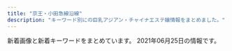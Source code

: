 ```yaml
---
title: "京王・小田急線沿線"
description: "キーワード別にの巨乳アジアン・チャイナエステ嬢情報をまとめました。"
---
```


新着画像と新着キーワードをまとめています。
2021年06月25日の情報です。

<DmmAffiliateIns />
<KeywordTable
  shops={
    [
    {
        "url": "http://lucky-one.jpn.mn/",
        "station": "\u5e9c\u4e2d\u99c5\u5357\u53e3",
        "name": "\u30a2\u30ed\u30de\u30b8\u30e5\u30e9\u30af",
        "keywords": {
            "87": 6,
            "85": 18,
            "86": 11,
            "E": 6,
            "83": 6,
            "D": 35,
            "C": 26,
            "88": 6
        },
        "img_links": [
            "http://lucky-one.jpn.mn/images/themes/blue/s_pickup.png",
            "http://lucky-one.jpn.mn/photos/sites/44/2021/04/2021040809384699.jpg",
            "http://lucky-one.jpn.mn/photos/sites/44/2021/04/2021040809384767.jpg",
            "http://lucky-one.jpn.mn/images/themes/blue/line.png",
            "http://lucky-one.jpn.mn/photos/sites/44/2021/04/2021040809400714.jpg",
            "http://lucky-one.jpn.mn/photos/sites/44/2021/04/2021040809375736.jpg",
            "http://lucky-one.jpn.mn/photos/sites/44/2021/04/2021040809384524.jpg",
            "http://lucky-one.jpn.mn/photos/sites/44/2021/04/2021040809431346.jpg",
            "http://lucky-one.jpn.mn/photos/sites/44/2021/04/2021040809412150.jpg",
            "http://lucky-one.jpn.mn/photos/sites/44/2021/04/2021040809384593.jpg",
            "http://lucky-one.jpn.mn/images/themes/blue/s_ranking.png",
            "http://lucky-one.jpn.mn/images/themes/blue/no1.png",
            "http://lucky-one.jpn.mn/photos/sites/44/2021/04/2021040809411939.jpg",
            "http://lucky-one.jpn.mn/photos/sites/44/2021/04/2021040809393049.jpg",
            "http://lucky-one.jpn.mn/photos/sites/44/2021/04/2021040809393275.jpg",
            "http://lucky-one.jpn.mn/photos/sites/44/2021/04/2021040809400869.jpg",
            "http://lucky-one.jpn.mn/images/room4.jpg",
            "http://lucky-one.jpn.mn/images/themes/blue/s_newface.png",
            "http://lucky-one.jpn.mn/photos/sites/44/2021/04/2021040809401068.jpg",
            "http://lucky-one.jpn.mn/images/themes/blue/s_link.png",
            "http://lucky-one.jpn.mn/photos/sites/44/2021/04/2021040809411851.jpg",
            "http://lucky-one.jpn.mn/images/room2.jpg",
            "http://lucky-one.jpn.mn/photos/sites/44/2021/04/2021040809404287.jpg",
            "http://lucky-one.jpn.mn/images/themes/blue/r3.jpg",
            "http://lucky-one.jpn.mn/photos/sites/44/2021/04/2021040809572110.jpg",
            "http://lucky-one.jpn.mn/photos/sites/44/2021/04/2021040809380020.jpg",
            "http://lucky-one.jpn.mn/images/themes/blue/s_zysx.png",
            "http://lucky-one.jpn.mn/photos/sites/44/2021/04/2021040809412036.jpg",
            "http://lucky-one.jpn.mn/photos/sites/44/2021/04/2021040809412291.jpg",
            "http://lucky-one.jpn.mn/images/themes/blue/s_news.png",
            "http://lucky-one.jpn.mn/photos/sites/44/2021/04/2021040809400982.jpg",
            "http://lucky-one.jpn.mn/photos/sites/44/2021/04/2021040809431618.jpg",
            "http://lucky-one.jpn.mn/photos/sites/44/2021/04/2021040809384810.jpg",
            "http://lucky-one.jpn.mn/images/themes/blue/mobile.jpg",
            "http://lucky-one.jpn.mn/photos/sites/44/2021/04/202104080943116.jpg",
            "http://lucky-one.jpn.mn/photos/sites/44/2021/04/2021040809375410.jpg",
            "http://lucky-one.jpn.mn/photos/sites/44/2021/04/202104080940066.jpg",
            "http://lucky-one.jpn.mn/photos/sites/44/2021/04/2021040809431450.jpg",
            "http://lucky-one.jpn.mn/images/themes/blue/no2.png",
            "http://lucky-one.jpn.mn/images/room1.jpg",
            "http://lucky-one.jpn.mn/images/room3.jpg",
            "http://lucky-one.jpn.mn/images/themes/blue/s_staff.png",
            "http://lucky-one.jpn.mn/photos/sites/44/2021/04/2021040809431373.jpg",
            "http://lucky-one.jpn.mn/photos/sites/44/2021/04/202104080937565.jpg"
        ]
    },
    {
        "name": "Sweet Heart",
        "station": "\u5e9c\u4e2d\u99c5\u5317\u53e3",
        "url": "http://sweet-heart.work/",
        "img_links": [
            "http://sweet-heart.work/images/b2.jpg",
            "http://sweet-heart.work/images/2.jpg",
            "http://sweet-heart.work/img/mimi1.jpg",
            "http://sweet-heart.work/images/4.jpg",
            "http://sweet-heart.work/images/att.png",
            "http://sweet-heart.work/img/moe1.jpg",
            "http://sweet-heart.work/img/moe2.jpg",
            "http://sweet-heart.work/images/mobile.jpg",
            "http://sweet-heart.work/img/risan2.jpg",
            "http://sweet-heart.work/images/tr.jpg",
            "http://sweet-heart.work/images/sys.jpg",
            "http://sweet-heart.work/images/staff_t.png",
            "http://sweet-heart.work/img/yien1.jpg",
            "http://sweet-heart.work/images/b1.jpg",
            "http://sweet-heart.work/images/interior_t.png",
            "http://sweet-heart.work/images/ta.jpg",
            "http://sweet-heart.work/images/3.jpg",
            "http://sweet-heart.work/img/risan1.jpg",
            "http://sweet-heart.work/img/moe3.jpg",
            "http://sweet-heart.work/images/5.jpg",
            "http://sweet-heart.work/images/1.jpg",
            "http://sweet-heart.work/images/int2.jpg",
            "http://sweet-heart.work/images/head.jpg",
            "http://sweet-heart.work/images/int1.jpg",
            "http://sweet-heart.work/img/yien2.jpg",
            "http://sweet-heart.work/img/miki1.jpg",
            "http://sweet-heart.work/images/news.jpg"
        ],
        "keywords": {}
    },
    {
        "keywords": {
            "C": 11,
            "86": 2,
            "87": 4,
            "D": 6
        },
        "url": "http://www.miyabi.esturl.com/",
        "station": "\u4eac\u738b\u6c38\u5c71\u99c5\u5317\u53e3",
        "name": "\u96c5",
        "img_links": [
            "http://www.miyabi.esturl.com/files/001.jpg",
            "http://www.miyabi.esturl.com/files/002-03.jpg",
            "http://www.miyabi.esturl.com/files/001-03.jpg",
            "http://www.miyabi.esturl.com/images/infoSlide01.jpg",
            "http://www.miyabi.esturl.com/files/002.jpg",
            "http://www.miyabi.esturl.com/images/backlistbtn.png",
            "http://www.miyabi.esturl.com/images/attention.png",
            "http://www.miyabi.esturl.com/files/003.jpg",
            "http://www.miyabi.esturl.com/files/003-03.jpg",
            "http://www.miyabi.esturl.com/files/002-02.jpg",
            "http://www.miyabi.esturl.com/files/003-02.jpg",
            "http://www.miyabi.esturl.com/images/coverParts.png",
            "http://www.miyabi.esturl.com/files/001-02.jpg"
        ]
    },
    {
        "keywords": {},
        "name": "Teles -\u30c6\u30ec\u30b9-",
        "url": "http://esthegt.xyz/tls/",
        "img_links": [
            "http://esthegt.xyz/tls/girl/todays-girls.png",
            "http://esthegt.xyz/tls/girl/07.png",
            "http://esthegt.xyz/tls/girl/g06.png",
            "http://esthegt.xyz/tls/images/bt4.png",
            "http://esthegt.xyz/tls/images/bt5.png",
            "http://esthegt.xyz/tls/images/header.png",
            "http://esthegt.xyz/tls/images/bt3.png",
            "http://esthegt.xyz/tls/girl/06.png",
            "http://esthegt.xyz/tls/images/bt1.png",
            "http://esthegt.xyz/tls/images/bt2.png",
            "http://esthegt.xyz/tls/girl/g07.png",
            "http://esthegt.xyz/tls/images/footer.png",
            "http://esthegt.xyz/tls/images/bt6.png",
            "http://esthegt.xyz/tls/images/facial-massage.png",
            "http://esthegt.xyz/tls/girl/05.png",
            "http://esthegt.xyz/tls/girl/g05.png"
        ],
        "station": "\u767b\u6238\u99c5"
    },
    {
        "url": "https://mens-pinotnoir.com/index.php",
        "img_links": [
            "https://mens-pinotnoir.com/girls/shion/c.jpg",
            "https://mens-pinotnoir.com/girls/ayano/c.jpg",
            "http://mens-pinotnoir.com/girls/ayano/a.jpg",
            "https://mens-pinotnoir.com/girls/sakura/e.jpg",
            "https://mens-pinotnoir.com/girls/jyunn/d.jpg",
            "https://mens-pinotnoir.com/img/h2_profile.png",
            "https://mens-pinotnoir.com/girls/ayano/b.jpg",
            "https://mens-pinotnoir.com/girls/ayano/e.jpg",
            "http://mens-pinotnoir.com/img/r_sp.png",
            "http://mens-pinotnoir.com/img/h3_info.png",
            "https://mens-pinotnoir.com/girls/jyunn/a.jpg",
            "https://mens-pinotnoir.com/girls/ayano/a.jpg",
            "https://mens-pinotnoir.com/girls/sakura/b.jpg",
            "https://mens-pinotnoir.com/girls/sana/b.jpg",
            "https://mens-pinotnoir.com/girls/shion/d.jpg",
            "http://mens-pinotnoir.com/girls/shion/a.jpg",
            "http://mens-pinotnoir.com/img/slider/2.jpg",
            "https://mens-pinotnoir.com/girls/shion/b.jpg",
            "https://mens-pinotnoir.com/girls/sakura/a.jpg",
            "http://mens-pinotnoir.com/img/qr.png",
            "https://mens-pinotnoir.com/girls/sana/d.jpg",
            "https://mens-pinotnoir.com/img/background/bg.jpg",
            "http://mens-pinotnoir.com/img/h3_newcast.png",
            "http://mens-pinotnoir.com/girls/koko/a.jpg",
            "http://mens-pinotnoir.com/girls/sana/a.jpg",
            "https://mens-pinotnoir.com/girls/koko/d.jpg",
            "https://mens-pinotnoir.com/girls/sana/e.jpg",
            "https://mens-pinotnoir.com/img/h3_info.png",
            "https://mens-pinotnoir.com/img/h3_newcast.png",
            "https://mens-pinotnoir.com/img/h2_contact.png",
            "https://mens-pinotnoir.com/girls/koko/c.jpg",
            "https://mens-pinotnoir.com/girls/sana/c.jpg",
            "http://mens-pinotnoir.com/girls/nana/a.jpg",
            "https://mens-pinotnoir.com/girls/jyunn/b.jpg",
            "http://mens-pinotnoir.com/girls/jyunn/a.jpg",
            "https://mens-pinotnoir.com/img/r_pc.png",
            "https://mens-pinotnoir.com/girls/nana/b.jpg",
            "https://mens-pinotnoir.com/girls/sakura/c.jpg",
            "https://mens-pinotnoir.com/girls/nana/a.jpg",
            "https://mens-pinotnoir.com/girls/shion/e.jpg",
            "https://mens-pinotnoir.com/girls/ayano/d.jpg",
            "https://mens-pinotnoir.com/img/smapho/bg.jpg",
            "https://mens-pinotnoir.com/girls/jyunn/e.jpg",
            "https://mens-pinotnoir.com/girls/koko/b.jpg",
            "https://mens-pinotnoir.com/girls/nana/c.jpg",
            "https://mens-pinotnoir.com/girls/nana/d.jpg",
            "https://mens-pinotnoir.com/img/slider/2.jpg",
            "https://mens-pinotnoir.com/img/r_sp.png",
            "https://mens-pinotnoir.com/girls/nana/e.jpg",
            "https://mens-pinotnoir.com/img/h2_sys.png",
            "https://mens-pinotnoir.com/img/header.png",
            "https://mens-pinotnoir.com/img/qr.png",
            "https://mens-pinotnoir.com/girls/jyunn/c.jpg",
            "http://mens-pinotnoir.com/img/header.png",
            "https://mens-pinotnoir.com/girls/sana/a.jpg",
            "https://mens-pinotnoir.com/girls/koko/a.jpg",
            "https://mens-pinotnoir.com/img/h2_cast.png",
            "http://mens-pinotnoir.com/img/background/bg.jpg",
            "https://mens-pinotnoir.com/girls/sakura/d.jpg",
            "https://mens-pinotnoir.com/img/h2_job.png",
            "http://mens-pinotnoir.com/img/h2_cast.png",
            "https://mens-pinotnoir.com/girls/koko/e.jpg",
            "https://mens-pinotnoir.com/img/slider/1.jpg",
            "https://mens-pinotnoir.com/girls/shion/a.jpg",
            "https://mens-pinotnoir.com/img/h2_link.png",
            "http://mens-pinotnoir.com/img/slider/1.jpg",
            "http://mens-pinotnoir.com/girls/sakura/a.jpg"
        ],
        "keywords": {
            "85": 33,
            "84": 13,
            "82": 24,
            "E": 12,
            "88": 12,
            "86": 11,
            "C": 57,
            "D": 24
        },
        "station": "\u7b39\u585a\u99c5",
        "name": "\u30d4\u30ce\u30fb\u30ce\u30ef\u30fc\u30eb"
    },
    {
        "name": "Lotus \uff5e\u30ed\u30fc\u30bf\u30b9\uff5e",
        "keywords": {
            "86": 12,
            "88": 12,
            "92": 24,
            "90": 72,
            "87": 12
        },
        "station": "\u8056\u8e5f\u685c\u30f6\u4e18\u99c5\u897f\u53e3",
        "img_links": [
            "https://tama-mensesthe.com/room/4-s.jpg",
            "https://tama-mensesthe.com/staff/yuyu-s1.jpg",
            "https://tama-mensesthe.com/button/staff.png",
            "https://tama-mensesthe.com/menu/staff.png",
            "https://tama-mensesthe.com/2020/10/24/yumi-s1.jpg",
            "https://tama-mensesthe.com/images/main1.jpg",
            "https://tama-mensesthe.com/2020/10/06/mirai-s1.jpg",
            "https://tama-mensesthe.com/staff/yuyu-l1.jpg",
            "https://tama-mensesthe.com/images/flower.png",
            "https://tama-mensesthe.com/staff/yuri-s1.jpg",
            "https://tama-mensesthe.com/staff/momo-s1.jpg",
            "https://tama-mensesthe.com/link/mens-esthe.png",
            "https://tama-mensesthe.com/staff/mirai-l1.jpg",
            "https://tama-mensesthe.com/staff/mimi-l1.jpg",
            "https://tama-mensesthe.com/staff/aya-s1.jpg",
            "https://hamamatsucho-esthe.work/icon/line.png",
            "https://tama-mensesthe.com/room/2-s.jpg",
            "https://kannai-mensesthe.com/images/footer-l.png",
            "https://tama-mensesthe.com/button/blog.png",
            "https://tama-mensesthe.com/images/footer-l.png",
            "https://tama-mensesthe.com/staff/eri-l1.jpg",
            "https://tama-mensesthe.com/menu/blog.png",
            "https://tama-mensesthe.com/images/header3.png",
            "https://tama-mensesthe.com/2020/07/04/eri-s1.jpg",
            "https://tama-mensesthe.com/staff/yuri-l1.jpg",
            "https://tama-mensesthe.com/room/esthe1.jpg",
            "https://tama-mensesthe.com//images/footer-r.png",
            "https://tama-mensesthe.com/staff/miki-s1.jpg",
            "https://tama-mensesthe.com/room/esthe3.jpg",
            "https://tama-mensesthe.com/staff/momo-l1.jpg",
            "https://tama-mensesthe.com/room/4-l.jpg",
            "https://tama-mensesthe.com/images/main-sp.jpg",
            "https://tama-mensesthe.com/room/3-l.jpg",
            "https://tama-mensesthe.com/staff/momo-s2.jpg",
            "https://tama-mensesthe.com/room/3-s.jpg",
            "https://tama-mensesthe.com/staff/nana-s1.jpg",
            "https://tama-mensesthe.com/staff/nana-l1.jpg",
            "https://tama-mensesthe.com/room/esthe2.jpg",
            "https://tama-mensesthe.com/2019/12/25/miki-s1.jpg",
            "https://kannai-mensesthe.com//images/footer-r.png",
            "https://tama-mensesthe.com/staff/yumi-l1.jpg",
            "https://tama-mensesthe.com/2020/01/15/momo-s1.jpg",
            "https://tama-mensesthe.com/room/1-s.jpg",
            "https://tama-mensesthe.com/staff/eri-s1.jpg",
            "https://tama-mensesthe.com/icon/yelp.png",
            "https://tama-mensesthe.com/button/home.png",
            "https://tama-mensesthe.com/menu/info.png",
            "https://tama-mensesthe.com/staff/mirai-s1.jpg",
            "https://tama-mensesthe.com/menu/home.png",
            "https://tama-mensesthe.com/staff/mimi-s1.jpg",
            "https://tama-mensesthe.com/staff/coco-l1.jpg",
            "https://tama-mensesthe.com/staff/momo-l2.jpg",
            "https://tama-mensesthe.com/staff/yumi-s1.jpg",
            "https://tama-mensesthe.com/images/clear.png",
            "https://hamamatsucho-esthe.work/icon/twitter.png",
            "https://tama-mensesthe.com/room/1-l.jpg",
            "https://tama-mensesthe.com/staff/coco-s1.jpg",
            "https://tama-mensesthe.com/2020/10/06/aya-s1.jpg",
            "https://tama-mensesthe.com/room/2-l.jpg",
            "https://hamamatsucho-esthe.work/icon/facebook.png",
            "https://tama-mensesthe.com/staff/aya-l1.jpg",
            "https://tama-mensesthe.com/staff/miki-l1.jpg"
        ],
        "url": "https://tama-mensesthe.com/"
    },
    {
        "img_links": [
            "http://www.ainoyuwaku.esturl.com/img/spacer900x360.png",
            "http://www.ainoyuwaku.esturl.com/files/006-02.jpg",
            "http://www.ainoyuwaku.esturl.com/img/ac2.jpg",
            "http://www.ainoyuwaku.esturl.com/files/004.jpg",
            "http://www.ainoyuwaku.esturl.com/files/003-02.jpg",
            "http://www.ainoyuwaku.esturl.com/img/top_sm.jpg",
            "http://www.ainoyuwaku.esturl.com/files/001.jpg",
            "http://www.ainoyuwaku.esturl.com/files/002.jpg",
            "http://www.ainoyuwaku.esturl.com/photo_news/upimg/31737608bbd71ade4d_0.jpg",
            "http://www.ainoyuwaku.esturl.com/files/003.jpg",
            "http://www.ainoyuwaku.esturl.com/photo_news/upimg/3719360cfe712116ae_0.jpg",
            "http://www.ainoyuwaku.esturl.com/files/002-02.jpg",
            "http://www.ainoyuwaku.esturl.com/img/ac1.jpg",
            "http://www.ainoyuwaku.esturl.com/files/005.jpg",
            "http://www.ainoyuwaku.esturl.com/img/top.jpg",
            "http://www.ainoyuwaku.esturl.com/files/004-02.jpg",
            "http://www.ainoyuwaku.esturl.com/files/006.jpg",
            "http://www.ainoyuwaku.esturl.com/files/001-02.jpg",
            "http://www.ainoyuwaku.esturl.com/files/005-02.jpg"
        ],
        "url": "http://www.ainoyuwaku.esturl.com/",
        "keywords": {
            "C": 44,
            "87": 24,
            "86": 16,
            "D": 32,
            "82": 8
        },
        "name": "\u611b\u306e\u8a98\u60d1",
        "station": "\u660e\u5927\u524d\u99c5\u4e2d\u592e\u53e3"
    },
    {
        "url": "https://www.land-prince.work/",
        "station": "\u5e61\u30f6\u8c37\u99c5\u5357\u53e3",
        "img_links": [
            "https://www.land-prince.work/images/11.jpg",
            "https://www.land-prince.work/images/s1.png",
            "https://www.land-prince.work/images/12.jpg",
            "https://www.land-prince.work/images/interior_t.jpg",
            "https://www.land-prince.work/images/1.jpg",
            "https://www.land-prince.work/images/b2.jpg",
            "https://www.land-prince.work/img/minana1.jpg",
            "https://www.land-prince.work/images/tel.jpg",
            "https://www.land-prince.work/images/7.jpg",
            "https://www.land-prince.work/img/eri2.jpg",
            "https://www.land-prince.work/img/yuri1.jpg",
            "https://www.land-prince.work/images/sisu.jpg",
            "https://www.land-prince.work/images/head.jpg",
            "https://www.land-prince.work/images/6.jpg",
            "https://www.land-prince.work/img/rio1.jpg",
            "https://www.land-prince.work/img/yuki1.jpg",
            "https://www.land-prince.work/images/sys2.jpg",
            "https://www.land-prince.work/img/eri1.jpg",
            "https://www.land-prince.work/img/riri1.jpg",
            "https://www.land-prince.work/images/3.jpg",
            "https://www.land-prince.work/images/5.jpg",
            "https://www.land-prince.work/img/yuri2.jpg",
            "https://www.land-prince.work/images/8.jpg",
            "https://www.land-prince.work/img/mina1.jpg",
            "https://www.land-prince.work/images/rtel.jpg",
            "https://www.land-prince.work/images/staff_t.jpg",
            "https://www.land-prince.work/img/yuyu1.jpg",
            "https://www.land-prince.work/img/tomo1.jpg",
            "https://www.land-prince.work/images/4.jpg",
            "https://www.land-prince.work/images/2.jpg",
            "https://www.land-prince.work/img/yuyu2.jpg",
            "https://www.land-prince.work/images/rec1.jpg",
            "https://www.land-prince.work/img/momo1.jpg",
            "https://www.land-prince.work/img/nana1.jpg",
            "https://www.land-prince.work/images/10.jpg",
            "https://www.land-prince.work/images/b3.jpg",
            "https://www.land-prince.work/images/mobile.jpg",
            "https://www.land-prince.work/images/b1.jpg",
            "https://www.land-prince.work/images/sys1.jpg",
            "https://www.land-prince.work/images/int1.jpg",
            "https://www.land-prince.work/img/momo2.jpg",
            "https://www.land-prince.work/images/9.jpg",
            "https://www.land-prince.work/img/kayuri1.jpg",
            "https://www.land-prince.work/images/news.jpg",
            "https://www.land-prince.work/images/int2.jpg"
        ],
        "keywords": {},
        "name": "\u30e9\u30f3\u30c9\u30d7\u30ea\u30f3\u30b9"
    },
    {
        "keywords": {
            "C": 9
        },
        "url": "http://aroma-tsubaki.com/",
        "station": "\u4eac\u738b\u591a\u6469\u30bb\u30f3\u30bf\u30fc\u99c5\u897f\u53e3",
        "img_links": [
            "http://www.aroma-tsubaki.com/uploads/aromatsubaki/2020/10/flash3.jpg",
            "http://www.aroma-tsubaki.com/uploads/aromatsubaki/2011/10/play3.jpg",
            "http://www.aroma-tsubaki.com/uploads/aromatsubaki/2020/10/flash2.jpg",
            "http://www.aroma-tsubaki.com/uploads/aromatsubaki/2011/10/shouji.jpg",
            "http://www.aroma-tsubaki.com/uploads/aromatsubaki/2012/10/e794bbe5838f-261.jpg",
            "http://www.aroma-tsubaki.com/uploads/aromatsubaki/2011/10/info.jpg",
            "http://www.aroma-tsubaki.com/uploads/aromatsubaki/2011/10/468x60.jpg",
            "http://www.aroma-tsubaki.com/uploads/aromatsubaki/2011/11/e794bbe5838f-031.jpg",
            "http://www.aroma-tsubaki.com/uploads/aromatsubaki/2012/03/e794bbe5838f-1079.jpg",
            "http://www.aroma-tsubaki.com/uploads/aromatsubaki/2020/10/flash4.jpg",
            "http://www.aroma-tsubaki.com/uploads/aromatsubaki/2011/10/play1.jpg",
            "http://www.aroma-tsubaki.com/uploads/aromatsubaki/2020/10/flash6.jpg",
            "http://www.aroma-tsubaki.com/uploads/aromatsubaki/2020/10/top.jpg",
            "http://www.aroma-tsubaki.com/uploads/aromatsubaki/2011/11/e794bbe5838f-029.jpg",
            "http://www.aroma-tsubaki.com/uploads/aromatsubaki/images/no-photo.jpg",
            "http://www.aroma-tsubaki.com/uploads/aromatsubaki/2011/10/play2.jpg",
            "http://www.aroma-tsubaki.com/uploads/aromatsubaki/2012/05/e794bbe5838f-1623.jpg",
            "http://www.aroma-tsubaki.com/uploads/aromatsubaki/2020/10/flash5.jpg",
            "http://www.aroma-tsubaki.com/uploads/aromatsubaki/2011/10/play4.jpg",
            "http://www.aroma-tsubaki.com/uploads/aromatsubaki/2020/10/flash1.jpg",
            "http://www.aroma-tsubaki.com/uploads/aromatsubaki/2018/10/tel.jpg",
            "http://www.aroma-tsubaki.com/uploads/aromatsubaki/2011/10/zi_link.jpg"
        ],
        "name": "\u693f"
    },
    {
        "keywords": {
            "86": 3,
            "D": 3
        },
        "name": "\u5065\u5eb7\u697d",
        "url": "http://www.mens-chitose.com/",
        "img_links": [
            "http://www.mens-chitose.com/images/concept.jpg",
            "http://www.mens-chitose.com/images/coverParts.png",
            "http://www.mens-chitose.com/files/011.jpg",
            "http://www.mens-chitose.com/images/attention.png",
            "http://www.mens-chitose.com/images/infoSlide01.jpg",
            "http://www.mens-chitose.com/files/001.jpg",
            "http://www.mens-chitose.com/images/info.jpg",
            "http://www.mens-chitose.com/files/013.jpg"
        ],
        "station": "\u5343\u6b73\u8239\u6a4b\u99c5\u5317\u53e3"
    },
    {
        "url": "http://soleil.ebb.jp/",
        "station": "\u8056\u8e5f\u685c\u30f6\u4e18\u99c5\u6771\u53e3",
        "img_links": [
            "http://soleil.ebb.jp/s_staff.jpg",
            "http://soleil.ebb.jp/2/uploadimg/1617698276.jpg",
            "http://soleil.ebb.jp/int1.png",
            "http://soleil.ebb.jp/top.png",
            "http://soleil.ebb.jp/end.png",
            "http://soleil.ebb.jp/s_news.jpg",
            "http://soleil.ebb.jp/2/uploadimg/1623584218.jpg",
            "http://soleil.ebb.jp/mens-esthe1.png",
            "http://soleil.ebb.jp/2/uploadimg/1617698425.jpg",
            "http://soleil.ebb.jp/nbj2.jpg",
            "http://soleil.ebb.jp/ryoukihyo.png"
        ],
        "name": "SOLEIL \uff5e\u30bd\u30ec\u30a4\u30e6\uff5e",
        "keywords": {
            "E": 4,
            "87": 6,
            "D": 2
        }
    },
    {
        "station": "\u4e0b\u5317\u6ca2\u99c5\u5357\u53e3",
        "url": "http://shizuka2015.net/",
        "img_links": [
            "http://shizuka2015.net/images/aki.jpg",
            "http://shizuka2015.net/images/yuka.jpg",
            "http://shizuka2015.net/images/staff/hikari.jpg",
            "http://shizuka2015.net/images/staff/yuri.jpg",
            "http://shizuka2015.net/images/w-top.jpg",
            "http://shizuka2015.net/images/sakura.jpg",
            "http://shizuka2015.net/images/shop/1.jpg",
            "http://shizuka2015.net/images/shop/5.jpg",
            "http://shizuka2015.net/images/moe.jpg",
            "http://shizuka2015.net/images/lm-c-bgdow.png",
            "http://shizuka2015.net/images/lm-c-bgdb2.png",
            "http://shizuka2015.net/images/shop/4.jpg",
            "http://shizuka2015.net/images/nav/hanga-job.jpg",
            "http://shizuka2015.net/images/shop/6.jpg",
            "http://shizuka2015.net/images/nav/hanga-acc.jpg",
            "http://shizuka2015.net/images/nav/hanga-sys.jpg",
            "http://shizuka2015.net/images/nav/hanga-sta.jpg",
            "http://shizuka2015.net/images/sys-n.jpg"
        ],
        "keywords": {
            "C": 7
        },
        "name": "\u9759\u9999"
    },
    {
        "img_links": [
            "http://aroma-esthe.in.net/img/nav-005.png",
            "http://aroma-esthe.in.net/img/nav-003.png",
            "http://aroma-esthe.in.net/img/cg011.png",
            "http://aroma-esthe.in.net/img/no.png",
            "http://aroma-esthe.in.net/img/cg02.png",
            "http://aroma-esthe.in.net/img/nav-001.png",
            "http://aroma-esthe.in.net/img/nav-002.png",
            "http://aroma-esthe.in.net/img/tel.png",
            "http://aroma-esthe.in.net/img/top01.png",
            "http://aroma-esthe.in.net/img/cg051.png",
            "http://aroma-esthe.in.net/img/nav-006.png",
            "http://aroma-esthe.in.net/img/nav-004.png",
            "http://aroma-esthe.in.net/img/cg03.png",
            "http://aroma-esthe.in.net/img/cg06.png"
        ],
        "name": "\u840c \uff5e\u3082\u3048\uff5e",
        "url": "http://aroma-esthe.in.net/",
        "station": "\u7b39\u585a\u99c5\u5317\u53e3",
        "keywords": {
            "86": 4,
            "C": 1,
            "85": 1,
            "D": 1
        }
    },
    {
        "name": "\u8776\u821e",
        "img_links": [],
        "station": "\u5343\u6b73\u8239\u6a4b\u99c5\u5357\u53e3",
        "url": "http://salon-rlx.com/",
        "keywords": {}
    },
    {
        "url": "http://aroma-relax.red/",
        "name": "for you",
        "img_links": [
            "http://aroma-relax.red/img/f2.jpg",
            "http://aroma-relax.red/img/top.jpg",
            "http://aroma-relax.red/img/stafft.jpg",
            "http://aroma-relax.red/img/f1.jpg",
            "http://aroma-relax.red/img/l.png",
            "http://aroma-relax.red/img/cg09.jpg",
            "http://aroma-relax.red/img/cg08.jpg",
            "http://aroma-relax.red/img/f3.jpg",
            "http://aroma-relax.red/img/cg02.jpg",
            "http://aroma-relax.red/img/cg03.jpg",
            "http://aroma-relax.red/img/cg01.jpg",
            "http://aroma-relax.red/img/footer.jpg",
            "http://aroma-relax.red/img/f4.jpg",
            "http://aroma-relax.red/img/cg04.jpg",
            "http://aroma-relax.red/img/no.png",
            "http://aroma-relax.red/img/cg07.jpg",
            "http://aroma-relax.red/img/cg10.jpg",
            "http://aroma-relax.red/img/cg05.jpg",
            "http://aroma-relax.red/img/cg06.jpg"
        ],
        "station": "\u4ee3\u3005\u6728\u4e0a\u539f\u99c5\u5357\u53e3",
        "keywords": {
            "86": 18,
            "E": 4,
            "87": 2,
            "D": 16
        }
    },
    {
        "station": "\u8abf\u5e03\u99c5\u5317\u53e3",
        "keywords": {
            "C": 2,
            "E": 3,
            "92": 1,
            "91": 1,
            "90": 1,
            "88": 1,
            "87": 1
        },
        "url": "http://pandora.estheya.com/",
        "name": "Pandora -\u30d1\u30f3\u30c9\u30e9-",
        "img_links": [
            "http://pandora.estheya.com/css/staff/staff07.jpg",
            "http://pandora.estheya.com/css/nav/nav-003.jpg",
            "http://pandora.estheya.com/css/staff/staff04.jpg",
            "http://pandora.estheya.com/css/nav/nav-004.jpg",
            "http://pandora.estheya.com/css/baner.jpg",
            "http://pandora.estheya.com/css/top-left02.jpg",
            "http://pandora.estheya.com/css/nav/nav-001.jpg",
            "http://pandora.estheya.com/css/cam01.jpg",
            "http://pandora.estheya.com/css/staff/staff06.jpg",
            "http://pandora.estheya.com/css/staff/staff02.jpg",
            "http://pandora.estheya.com/css/staff/staff05.jpg",
            "http://pandora.estheya.com/css/osusume01.jpg",
            "http://pandora.estheya.com/css/nav/nav-005.jpg",
            "http://pandora.estheya.com/css/nav/nav-002.jpg",
            "http://pandora.estheya.com/css/nav/nav-006.jpg",
            "http://pandora.estheya.com/css/tel.png"
        ]
    },
    {
        "img_links": [
            "http://esthegt.xyz/yac/girl/g07.png",
            "http://esthegt.xyz/yac/girl/g08.png",
            "http://esthegt.xyz/yac/images/bar-6.png",
            "http://esthegt.xyz/yac/images/bar-1.png",
            "http://esthegt.xyz/yac/girl/8.jpg",
            "http://esthegt.xyz/yac/images/button-2.png",
            "http://esthegt.xyz/yac/images/button-1.png",
            "http://esthegt.xyz/yac/images/bar-4.png",
            "http://esthegt.xyz/yac/girl/11.jpg",
            "http://esthegt.xyz/yac/images/tt.png",
            "http://esthegt.xyz/yac/girl/g11.png",
            "http://esthegt.xyz/yac/images/footer.png",
            "http://esthegt.xyz/yac/girl/7.jpg",
            "http://esthegt.xyz/yac/girl/9.jpg",
            "http://esthegt.xyz/yac/images/bar-3.png",
            "http://esthegt.xyz/yac/images/button-3.png",
            "http://esthegt.xyz/yac/images/button-6.png",
            "http://esthegt.xyz/yac/images/bar-5.png",
            "http://esthegt.xyz/yac/images/bar-2.png",
            "http://esthegt.xyz/yac/images/button-4.png",
            "http://esthegt.xyz/yac/images/button-5.png"
        ],
        "url": "http://esthegt.xyz/yac/",
        "keywords": {},
        "station": "\u8abf\u5e03\u99c5\u6771\u53e3",
        "name": "\u3084\u3059\u3089\u304e"
    },
    {
        "url": "http://www.ginnosuzu.relaxjp.info/",
        "name": "\u9280\u306e\u9234",
        "img_links": [
            "http://www.ginnosuzu.relaxjp.info/files/001.jpg",
            "http://www.ginnosuzu.relaxjp.info/images/tg.jpg",
            "http://www.ginnosuzu.relaxjp.info/files/002.jpg",
            "http://www.ginnosuzu.relaxjp.info/images/head.jpg",
            "http://www.ginnosuzu.relaxjp.info/images/tel.jpg",
            "http://www.ginnosuzu.relaxjp.info/images/int1.jpg",
            "http://www.ginnosuzu.relaxjp.info/files/003.jpg",
            "http://www.ginnosuzu.relaxjp.info/images/h_line.jpg",
            "http://www.ginnosuzu.relaxjp.info/images/int2.jpg",
            "http://www.ginnosuzu.relaxjp.info/images/news.png",
            "http://www.ginnosuzu.relaxjp.info/images/mobile.jpg",
            "http://www.ginnosuzu.relaxjp.info/images/interior_t.jpg",
            "http://www.ginnosuzu.relaxjp.info/images/s1.png",
            "http://www.ginnosuzu.relaxjp.info/images/sys.jpg",
            "http://www.ginnosuzu.relaxjp.info/images/staff_t.jpg",
            "http://www.ginnosuzu.relaxjp.info/images/int3.jpg"
        ],
        "station": "\u5e9c\u4e2d\u99c5",
        "keywords": {
            "D": 2,
            "86": 2,
            "87": 1,
            "C": 1
        }
    },
    {
        "url": "http://sakura.iyasi.me/",
        "img_links": [
            "http://sakura.iyasi.me/images/staff_03.jpg",
            "http://sakura.iyasi.me/layer/images/top/top_08.png",
            "http://sakura.iyasi.me/layer/images/top/top_02.jpg",
            "http://sakura.iyasi.me/images/top1.jpg",
            "http://sakura.iyasi.me/layer/images/top/top_06.jpg",
            "http://sakura.iyasi.me/images/top2.jpg",
            "http://sakura.iyasi.me/images/1.jpg",
            "http://sakura.iyasi.me/images/ser2.jpg",
            "http://sakura.iyasi.me/images/staff_bj1.png",
            "http://sakura.iyasi.me/images/staff_bj4.png",
            "http://sakura.iyasi.me/images/staff_06.jpg",
            "http://sakura.iyasi.me/layer/images/top/top_03.jpg",
            "http://sakura.iyasi.me/images/wenzi-staff.png",
            "http://sakura.iyasi.me/layer/images/top/top_04.jpg",
            "http://sakura.iyasi.me/images/staff_04.jpg",
            "http://sakura.iyasi.me/images/staff_02.jpg",
            "http://sakura.iyasi.me/images/ser4.jpg",
            "http://sakura.iyasi.me/images/s_info.png",
            "http://sakura.iyasi.me/layer/images/top/top_05.jpg",
            "http://sakura.iyasi.me/images/info.png",
            "http://sakura.iyasi.me/images/ser1.jpg",
            "http://sakura.iyasi.me/layer/images/top/top_01.jpg",
            "http://sakura.iyasi.me/images/s_service.png",
            "http://sakura.iyasi.me/layer/images/top.jpg",
            "http://sakura.iyasi.me/images/staff_01.jpg",
            "http://sakura.iyasi.me/images/ser3.jpg"
        ],
        "keywords": {
            "84": 3,
            "83": 3,
            "85": 3,
            "86": 6
        },
        "station": "\u5343\u6b73\u70cf\u5c71\u99c5\u5357\u53e3",
        "name": "\u685c \uff5e\u30b5\u30af\u30e9\uff5e"
    },
    {
        "station": "\u8abf\u5e03\u99c5\u6771\u53e3",
        "img_links": [
            "http://www.mojitojd.xyz/style/icon_new.png",
            "http://www.mojitojd.xyz/uploads/210531/1-2105311SJH17.jpg",
            "http://www.mojitojd.xyz/style/sw_home.png",
            "http://www.mojitojd.xyz/uploads/allimg/201229/1-2012291A143.jpg",
            "http://www.mojitojd.xyz/uploads/201226/1-201226111010B0.jpg",
            "http://www.mojitojd.xyz/style/mainvisual_01.jpg",
            "http://www.mojitojd.xyz/uploads/201226/1-201226111H3126.jpg",
            "http://www.mojitojd.xyz/uploads/201226/1-201226111Q3228.jpg",
            "http://www.mojitojd.xyz/style/mainvisual_01_s.jpg",
            "http://www.mojitojd.xyz/uploads/201226/1-2012261A316447.jpg",
            "http://www.mojitojd.xyz/style/sw_tel.png",
            "http://www.mojitojd.xyz/style/head_interior.jpg",
            "http://www.mojitojd.xyz/style/mainvisual_02_s.jpg",
            "http://www.mojitojd.xyz/uploads/allimg/200930/1-200930094039.jpg",
            "http://www.mojitojd.xyz/uploads/allimg/200930/1-200930094059.jpg",
            "http://www.mojitojd.xyz/uploads/201226/1-201226111JU10.jpg",
            "http://www.mojitojd.xyz/style/trigger.jpg",
            "http://www.mojitojd.xyz/uploads/201226/1-20122611191Q05.jpg",
            "http://www.mojitojd.xyz/style/head_therapist.jpg",
            "http://www.mojitojd.xyz/uploads/allimg/200930/1-200930094123.jpg",
            "http://www.mojitojd.xyz/uploads/210531/1-2105311SQI20.jpg",
            "http://www.mojitojd.xyz/style/icon_ranking_01.png",
            "http://www.mojitojd.xyz/uploads/210531/1-2105311STK57.jpg",
            "http://www.mojitojd.xyz/uploads/210531/1-2105311SFL20.jpg",
            "http://www.mojitojd.xyz/style/mainvisual_02.jpg",
            "http://www.mojitojd.xyz/style/bottom_therapist.jpg"
        ],
        "url": "http://www.mojitojd.xyz/",
        "keywords": {
            "84": 8,
            "C": 8,
            "86": 12,
            "90": 6,
            "D": 24
        },
        "name": "\u685c"
    },
    {
        "station": "\u5343\u6b73\u70cf\u5c71\u99c5\u5317\u53e3",
        "url": "http://www.sakuranbo.mensest.com/",
        "keywords": {
            "85": 16,
            "87": 16,
            "D": 40,
            "88": 8
        },
        "img_links": [
            "http://www.sakuranbo.mensest.com/files/002-03.jpg",
            "http://www.sakuranbo.mensest.com/files/004.jpg",
            "http://www.sakuranbo.mensest.com/files/002.jpg",
            "http://www.sakuranbo.mensest.com/images/m6.jpg",
            "http://www.sakuranbo.mensest.com/photo_news/upimg/5145860b89bfdc8409_0.jpg",
            "http://www.sakuranbo.mensest.com/images/slider-img001.jpg",
            "http://www.sakuranbo.mensest.com/images/rsubt5.png",
            "http://www.sakuranbo.mensest.com/files/003-03.jpg",
            "http://www.sakuranbo.mensest.com/images/rsubt7.png",
            "http://www.sakuranbo.mensest.com/files/003-02.jpg",
            "http://www.sakuranbo.mensest.com/images/rsubt2.png",
            "http://www.sakuranbo.mensest.com/files/001-02.jpg",
            "http://www.sakuranbo.mensest.com/images/slider-img002.jpg",
            "http://www.sakuranbo.mensest.com/files/005.jpg",
            "http://www.sakuranbo.mensest.com/files/003.jpg",
            "http://www.sakuranbo.mensest.com/files/001-03.jpg",
            "http://www.sakuranbo.mensest.com/images/rsubt3.png",
            "http://www.sakuranbo.mensest.com/images/rsubt6.png",
            "http://www.sakuranbo.mensest.com/files/001.jpg",
            "http://www.sakuranbo.mensest.com/files/002-02.jpg",
            "http://www.sakuranbo.mensest.com/images/b-tel.png",
            "http://www.sakuranbo.mensest.com/files/004-02.jpg",
            "http://www.sakuranbo.mensest.com/images/b-online.png",
            "http://www.sakuranbo.mensest.com/files/005-02.jpg",
            "http://www.sakuranbo.mensest.com/images/rsubt1.png",
            "http://www.sakuranbo.mensest.com/images/m2.jpg",
            "http://www.sakuranbo.mensest.com/images/tel2.png",
            "http://www.sakuranbo.mensest.com/images/rsubt4.png",
            "http://www.sakuranbo.mensest.com/files/005-03.jpg",
            "http://www.sakuranbo.mensest.com/images/m3.jpg",
            "http://www.sakuranbo.mensest.com/files/004-03.jpg",
            "http://www.sakuranbo.mensest.com/images/m4.jpg",
            "http://www.sakuranbo.mensest.com/images/m1.jpg"
        ],
        "name": "\u3055\u304f\u3089\u3093\u307c"
    },
    {
        "station": "\u6210\u57ce\u5b66\u5712\u524d\u99c5",
        "keywords": {},
        "img_links": [
            "http://www.kousei-jyunen.com/images/top-ib.jpg",
            "http://www.kousei-jyunen.com/images/top-munu-1_04.jpg",
            "http://www.kousei-jyunen.com/images/top-munu-2_02.jpg",
            "http://www.kousei-jyunen.com/images/top-munu-2_01.jpg",
            "http://www.kousei-jyunen.com/images/sta.jpg",
            "http://www.kousei-jyunen.com/images/top-munu-2_03.jpg",
            "http://www.kousei-jyunen.com/images/staff.jpg",
            "http://www.kousei-jyunen.com/flash.jpg",
            "http://www.kousei-jyunen.com/images/sys.jpg",
            "http://www.kousei-jyunen.com/images/top-munu-1_01.jpg",
            "http://www.kousei-jyunen.com/images/top-munu-1_02.jpg",
            "http://www.kousei-jyunen.com/images/news.jpg",
            "http://www.kousei-jyunen.com/images/top-1_05.jpg",
            "http://www.kousei-jyunen.com/images/top-munu-2_05.jpg",
            "http://www.kousei-jyunen.com/images/top-1_01.jpg",
            "http://www.kousei-jyunen.com/images/top-1_03.jpg",
            "http://www.kousei-jyunen.com/images/info.jpg",
            "http://www.kousei-jyunen.com/images/top-munu-2_04.jpg",
            "http://www.kousei-jyunen.com/images/top-munu-1_05.jpg",
            "http://www.kousei-jyunen.com/images/top-1_04.jpg",
            "http://www.kousei-jyunen.com/images/top-1_02.jpg",
            "http://www.kousei-jyunen.com/images/index_qr.jpg",
            "http://www.kousei-jyunen.com/images/top-munu-1_03.jpg"
        ],
        "name": "\u6f64\u5712",
        "url": "http://www.kousei-jyunen.com/"
    },
    {
        "station": "\u8abf\u5e03\u99c5\u6771\u53e3",
        "keywords": {},
        "url": "http://bluemoon.ests.jp/",
        "img_links": [],
        "name": "Blue Moon"
    },
    {
        "station": "\u5e9c\u4e2d\u99c5\u5357\u53e3",
        "url": "http://hanamizuki.tyo.cm/",
        "keywords": {
            "D": 15,
            "83": 5,
            "C": 16,
            "86": 15
        },
        "name": "\u82b1\u6c34\u6728",
        "img_links": [
            "http://hanamizuki.tyo.cm/images/mobile.jpg",
            "http://hanamizuki.tyo.cm/photos/sites/32/2020/01/2020013110290975.jpg",
            "http://hanamizuki.tyo.cm/link/massage-de_88_31.jpg",
            "http://hanamizuki.tyo.cm/link/88x31b.jpg",
            "http://hanamizuki.tyo.cm/photos/sites/32/2016/08/staff4a.jpg",
            "http://hanamizuki.tyo.cm/images/top.jpg",
            "http://hanamizuki.tyo.cm/link/e0016.jpg",
            "http://hanamizuki.tyo.cm/photos/sites/32/2017/12/2017121407030461.jpg",
            "http://hanamizuki.tyo.cm/photos/sites/32/2016/08/staff15.jpg",
            "http://menlog.net/link/menlog8831.jpg",
            "http://hanamizuki.tyo.cm/link/walker88.jpg",
            "http://hanamizuki.tyo.cm/images/s_staff.png",
            "http://hanamizuki.tyo.cm/link/8831.jpg",
            "http://hanamizuki.tyo.cm/images/nbj1.png",
            "http://hanamizuki.tyo.cm/photos/sites/32/2018/11/2018110115410796.jpg",
            "http://hanamizuki.tyo.cm/link/esthelove88-31.jpg",
            "http://hanamizuki.tyo.cm/images/bj3.jpg",
            "http://hanamizuki.tyo.cm/images/s_news.png",
            "http://hanamizuki.tyo.cm/images/news_bj3.png",
            "http://hanamizuki.tyo.cm/photos/sites/32/2019/02/201902151914399.jpg",
            "http://hanamizuki.tyo.cm/images/s_link.png"
        ]
    },
    {
        "img_links": [],
        "keywords": {},
        "station": "\u5343\u6b73\u70cf\u5c71\u99c5\u5357\u53e3",
        "url": "http://almond.ests.jp/",
        "name": "Lovely"
    },
    {
        "keywords": {
            "\u4e73": 4
        },
        "url": "http://www.chiretuyiabo.xyz/",
        "name": "Honey \uff5e\u30cf\u30cb\u30fc\uff5e",
        "station": "JR\u7a32\u7530\u5824\u99c5",
        "img_links": [
            "http://www.chiretuyiabo.xyz/uploads/200706/1-200F6153052L7.jpg",
            "http://www.chiretuyiabo.xyz/uploads/210115/1-210115111154J0.jpg",
            "http://www.chiretuyiabo.xyz/uploads/201116/1-201116092320547.jpg",
            "http://www.chiretuyiabo.xyz/uploads/201116/1-2011160926104Z.jpg",
            "http://www.chiretuyiabo.xyz/webstyle/m6.jpg",
            "http://www.chiretuyiabo.xyz/uploads/210115/1-21011511145KM.jpg",
            "http://www.chiretuyiabo.xyz/uploads/210115/1-210115112K52S.jpg",
            "http://www.chiretuyiabo.xyz/webstyle/rsubt1.png",
            "http://www.chiretuyiabo.xyz/uploads/210115/1-21011511143V36.jpg",
            "http://www.chiretuyiabo.xyz/uploads/210115/1-210115111210154.jpg",
            "http://www.chiretuyiabo.xyz/webstyle/rsubt6.png",
            "http://www.chiretuyiabo.xyz/webstyle/rsubt2.png",
            "http://www.chiretuyiabo.xyz/uploads/210115/1-21011511141CY.jpg",
            "http://www.chiretuyiabo.xyz/uploads/201116/1-201116092H2128.jpg",
            "http://www.chiretuyiabo.xyz/uploads/201116/1-201116092F09D.jpg",
            "http://www.chiretuyiabo.xyz/uploads/allimg/201124/1-201124091002.jpg",
            "http://www.chiretuyiabo.xyz/webstyle/tel2.png",
            "http://www.chiretuyiabo.xyz/webstyle/rsubt3.png",
            "http://www.chiretuyiabo.xyz/webstyle/m4.jpg",
            "http://www.chiretuyiabo.xyz/webstyle/rsubt7.png",
            "http://www.chiretuyiabo.xyz/uploads/allimg/201105/1-201105125636.jpg",
            "http://www.chiretuyiabo.xyz/webstyle/rsubt5.png",
            "http://www.chiretuyiabo.xyz/webstyle/m1.jpg",
            "http://www.chiretuyiabo.xyz/webstyle/m2.jpg",
            "http://www.chiretuyiabo.xyz/webstyle/rsubt4.png",
            "http://www.chiretuyiabo.xyz/uploads/201116/1-201116092632O1.jpg",
            "http://www.chiretuyiabo.xyz/webstyle/slider-img001.jpg"
        ]
    },
    {
        "keywords": {
            "83": 6,
            "86": 20,
            "C": 13,
            "87": 3,
            "E": 7,
            "84": 12,
            "88": 5,
            "D": 30,
            "85": 13
        },
        "station": "\u7b39\u585a\u99c5\u5317\u53e3",
        "name": "Oasis\uff5e\u30aa\u30a2\u30b7\u30b9\uff5e",
        "url": "http://est-massage.xyz/",
        "img_links": [
            "http://est-massage.xyz/images/cg152.jpg",
            "http://est-massage.xyz/images/ncg.jpg",
            "http://est-massage.xyz/images/cg03.jpg",
            "http://est-massage.xyz/images/cg051.jpg",
            "http://est-massage.xyz/images/cg061.jpg",
            "http://est-massage.xyz/images/cg031.jpg",
            "http://est-massage.xyz/images/cg052.jpg",
            "http://est-massage.xyz/images/cg071.jpg",
            "http://est-massage.xyz/images/cg062.jpg",
            "http://est-massage.xyz/images/cg10.jpg",
            "http://est-massage.xyz/images/cg17.jpg",
            "http://est-massage.xyz/images/250_50.png",
            "http://est-massage.xyz/images/foot_tel.png",
            "http://est-massage.xyz/images/bn02.jpg",
            "http://est-massage.xyz/images/cg011.jpg",
            "http://est-massage.xyz/images/88_31.png",
            "http://est-massage.xyz/images/cg11.jpg",
            "http://est-massage.xyz/images/head_tell2.png",
            "http://est-massage.xyz/images/cg181.jpg",
            "http://est-massage.xyz/images/cg07.jpg",
            "http://est-massage.xyz/images/side_tel.png",
            "http://est-massage.xyz/images/cg12.jpg",
            "http://est-massage.xyz/images/bn01.jpg",
            "http://est-massage.xyz/images/cg021.jpg",
            "http://est-massage.xyz/images/cg01.jpg",
            "http://est-massage.xyz/images/sy2.jpg",
            "http://est-massage.xyz/images/cg16.jpg",
            "http://est-massage.xyz/images/cg182.jpg",
            "http://est-massage.xyz/images/cg022.jpg",
            "http://est-massage.xyz/images/cg05.jpg",
            "http://est-massage.xyz/images/cg102.jpg",
            "http://est-massage.xyz/images/cg04.jpg",
            "http://est-massage.xyz/images/468_60.png",
            "http://est-massage.xyz/images/cg151.jpg",
            "http://est-massage.xyz/images/cg06.jpg",
            "http://est-massage.xyz/images/cg19.jpg",
            "http://est-massage.xyz/images/200_40.png",
            "http://est-massage.xyz/images/sy1.jpg",
            "http://est-massage.xyz/images/cg02.jpg",
            "http://est-massage.xyz/images/cg191.jpg",
            "http://est-massage.xyz/images/cg111.jpg",
            "http://est-massage.xyz/images/cg041.jpg",
            "http://est-massage.xyz/images/r1.jpg",
            "http://est-massage.xyz/images/cg101.jpg",
            "http://est-massage.xyz/images/cg161.jpg",
            "http://est-massage.xyz/images/cg072.jpg",
            "http://est-massage.xyz/images/bn03.jpg",
            "http://est-massage.xyz/images/cg032.jpg",
            "http://est-massage.xyz/images/r2.jpg",
            "http://est-massage.xyz/images/cg082.jpg",
            "http://est-massage.xyz/images/head_tell.png",
            "http://est-massage.xyz/images/cg09.jpg",
            "http://est-massage.xyz/images/r3.jpg",
            "http://est-massage.xyz/images/cg15.jpg",
            "http://est-massage.xyz/images/cg18.jpg"
        ]
    },
    {
        "keywords": {
            "E": 6,
            "90": 2,
            "87": 6,
            "F": 2,
            "88": 6,
            "D": 6
        },
        "url": "http://hatagayalove.xyz/",
        "station": "\u5e61\u30f6\u8c37\u99c5\u5317\u53e3",
        "name": "\u6708\u306e\u96eb",
        "img_links": [
            "http://hatagayalove.xyz/files/00138e3.jpg",
            "http://hatagayalove.xyz/files/019f705.jpg",
            "http://hatagayalove.xyz/files/019caf5.jpg",
            "http://hatagayalove.xyz/files/023-02d289.jpg",
            "http://hatagayalove.xyz/files/003caf5.jpg",
            "http://hatagayalove.xyz/files/002-02d289.jpg",
            "http://hatagayalove.xyz/files/021-02d289.jpg",
            "http://hatagayalove.xyz/images/topcaf5.jpg",
            "http://hatagayalove.xyz/files/020011d.jpg",
            "http://hatagayalove.xyz/files/021caf5.jpg",
            "http://hatagayalove.xyz/files/003b7ea.jpg",
            "http://hatagayalove.xyz/images/bjs3.jpg",
            "http://hatagayalove.xyz/images/top011d.jpg",
            "http://hatagayalove.xyz/files/021b7ea.jpg",
            "http://hatagayalove.xyz/files/023b7ea.jpg",
            "http://hatagayalove.xyz/files/002-03d289.jpg",
            "http://hatagayalove.xyz/files/002d289.jpg",
            "http://hatagayalove.xyz/files/001caf5.jpg",
            "http://hatagayalove.xyz/files/001b7ea.jpg",
            "http://hatagayalove.xyz/files/003-0238e3.jpg",
            "http://hatagayalove.xyz/images/staff_line.jpg",
            "http://hatagayalove.xyz/images/pick.jpg",
            "http://hatagayalove.xyz/files/019-03f705.jpg",
            "http://hatagayalove.xyz/files/020-02011d.jpg",
            "http://hatagayalove.xyz/files/019b7ea.jpg",
            "http://hatagayalove.xyz/images/news1.jpg",
            "http://hatagayalove.xyz/files/001-0238e3.jpg",
            "http://hatagayalove.xyz/files/023-03d289.jpg",
            "http://hatagayalove.xyz/files/002caf5.jpg",
            "http://hatagayalove.xyz/files/00338e3.jpg",
            "http://hatagayalove.xyz/images/topf705.jpg",
            "http://hatagayalove.xyz/files/021d289.jpg",
            "http://hatagayalove.xyz/files/001-0338e3.jpg",
            "http://hatagayalove.xyz/images/backlist.jpg",
            "http://hatagayalove.xyz/files/023d289.jpg",
            "http://hatagayalove.xyz/files/020caf5.jpg",
            "http://hatagayalove.xyz/files/020b7ea.jpg",
            "http://hatagayalove.xyz/files/020-03011d.jpg",
            "http://hatagayalove.xyz/images/topd289.jpg",
            "http://hatagayalove.xyz/images/top38e3.jpg",
            "http://hatagayalove.xyz/files/002b7ea.jpg",
            "http://hatagayalove.xyz/images/top60df.jpg",
            "http://hatagayalove.xyz/files/021-03d289.jpg",
            "http://hatagayalove.xyz/files/019-02f705.jpg",
            "http://hatagayalove.xyz/images/girl_bt.jpg",
            "http://hatagayalove.xyz/files/023caf5.jpg",
            "http://hatagayalove.xyz/images/topb7ea.jpg",
            "http://hatagayalove.xyz/files/003-0338e3.jpg"
        ]
    },
    {
        "url": "http://momo.relaxnabi.com/",
        "img_links": [
            "http://momo.relaxnabi.com/css/topbottom.png",
            "http://momo.relaxnabi.com/css/nav/nav-004.png",
            "http://momo.relaxnabi.com/css/huabian.jpg",
            "http://momo.relaxnabi.com/css/nav/nav-002.png",
            "http://momo.relaxnabi.com/css/tel.png",
            "http://momo.relaxnabi.com/css/staff/staff03.jpg",
            "http://momo.relaxnabi.com/css/nav/nav-006.png",
            "http://momo.relaxnabi.com/css/c01.png",
            "http://momo.relaxnabi.com/css/staff/staff02.jpg",
            "http://momo.relaxnabi.com/css/nav/nav-001.png",
            "http://momo.relaxnabi.com/css/nav/nav-005.png",
            "http://momo.relaxnabi.com/css/nav/nav-003.png",
            "http://momo.relaxnabi.com/css/staff/staff01.jpg"
        ],
        "name": "\u3082\u3082\u3053",
        "station": "\u5411\u30f6\u4e18\u904a\u5712\u99c5",
        "keywords": {
            "89": 3,
            "D": 3
        }
    },
    {
        "name": "NeNe\uff5e\u306d\u306d",
        "url": "http://nene.est888.com/",
        "img_links": [
            "http://nene.est888.com/css/nav/nav-006.png",
            "http://nene.est888.com/css/staff/staff01.jpg",
            "http://nene.est888.com/css/nav/nav-005.png",
            "http://nene.est888.com/css/top01.png",
            "http://nene.est888.com/css/nav/nav-003.png",
            "http://nene.est888.com/css/nav/nav-001.png",
            "http://nene.est888.com/css/osusume02.jpg",
            "http://nene.est888.com/css/staff/staff02.jpg",
            "http://nene.est888.com/css/nav/nav-002.png",
            "http://nene.est888.com/css/staff/staff03.jpg",
            "http://nene.est888.com/css/tel.png",
            "http://nene.est888.com/css/nav/nav-004.png"
        ],
        "station": "\u5343\u6b73\u70cf\u5c71\u99c5\u5317\u53e3",
        "keywords": {
            "E": 1,
            "87": 1,
            "C": 1,
            "D": 1,
            "89": 1,
            "90": 1
        }
    },
    {
        "name": "Dear",
        "img_links": [
            "https://dear.ests.jp/photos/sites/49/2021/05/2021052413183715.jpeg",
            "https://dear.ests.jp/photos/sites/49/2021/04/2021041901291776.jpeg",
            "https://dear.ests.jp/images/link2.jpg",
            "https://dear.ests.jp/photos/sites/49/2021/06/2021060318563698.jpeg",
            "https://dear.ests.jp/images/card.png",
            "https://dear.ests.jp/photos/sites/49/2021/04/2021042601291034.jpeg",
            "https://dear.ests.jp/photos/sites/49/2021/04/2021042600463028.jpeg",
            "https://dear.ests.jp/images/bj1.jpg",
            "https://dear.ests.jp/images/info2.jpg",
            "https://dear.ests.jp/images/staff0.jpg",
            "https://dear.ests.jp/images/top.jpg",
            "https://dear.ests.jp/photos/sites/49/2021/06/2021062201081467.jpeg",
            "https://dear.ests.jp/images/s_info.jpg",
            "https://dear.ests.jp/photos/sites/49/2021/06/202106020238508.jpeg",
            "https://dear.ests.jp/photos/sites/49/2021/04/2021041913195348.jpeg",
            "https://dear.ests.jp/photos/sites/49/2021/05/2021050810150376.jpeg",
            "https://dear.ests.jp/photos/sites/49/2021/04/2021041511095279.jpeg",
            "https://dear.ests.jp/photos/sites/49/2021/04/2021041511140229.jpeg",
            "https://dear.ests.jp/images/s_staff.jpg",
            "https://dear.ests.jp/photos/sites/49/2021/04/2021041513454813.jpeg",
            "https://dear.ests.jp/photos/sites/49/2021/04/2021042615175874.jpeg",
            "https://dear.ests.jp/photos/sites/49/2021/05/2021051715055993.jpeg",
            "https://dear.ests.jp/images/member.jpg",
            "https://dear.ests.jp/photos/sites/49/2021/04/2021041513593722.jpeg",
            "https://dear.ests.jp/photos/sites/49/2021/05/2021051114140830.jpeg",
            "https://dear.ests.jp/photos/sites/49/2021/04/2021041216053062.jpg",
            "https://dear.ests.jp/images/1.jpg",
            "https://dear.ests.jp/images/bj3.jpg",
            "https://dear.ests.jp/images/paypay.jpg",
            "https://dear.ests.jp/photos/sites/49/2021/04/2021041319465766.jpeg",
            "https://dear.ests.jp/images/amore.jpg",
            "https://dear.ests.jp/photos/sites/49/2021/05/2021051414211872.jpeg",
            "https://esta-kanto.com/img/kanto/esta-200_40.jpg",
            "https://dear.ests.jp/photos/sites/49/2021/04/2021042700265716.jpeg",
            "https://dear.ests.jp/photos/sites/49/2021/04/2021042000340375.jpeg",
            "https://dear.ests.jp/photos/sites/49/2021/05/2021052514195070.jpeg"
        ],
        "keywords": {
            "C": 3,
            "\u30bb\u30af\u30b7\u30fc": 1,
            "F": 3,
            "D": 7,
            "\u5de8\u4e73": 1,
            "E": 4,
            "\u4e73": 1
        },
        "station": "\u5e9c\u4e2d\u99c5",
        "url": "https://dear.ests.jp/"
    },
    {
        "img_links": [
            "http://esthegt.xyz/ell/girl/g02.png",
            "http://esthegt.xyz/ell/girl/sd01.png",
            "http://esthegt.xyz/ell/images/footer.png",
            "http://esthegt.xyz/ell/images/header-back.png",
            "http://esthegt.xyz/ell/girl/03.png",
            "http://esthegt.xyz/ell/images/phone.png",
            "http://esthegt.xyz/ell/girl/04.png",
            "http://esthegt.xyz/ell/girl/sd02.png",
            "http://esthegt.xyz/ell/girl/02.png",
            "http://esthegt.xyz/ell/girl/g01.png",
            "http://esthegt.xyz/ell/girl/g03.png",
            "http://esthegt.xyz/ell/girl/01.png",
            "http://esthegt.xyz/ell/girl/sd03.png",
            "http://esthegt.xyz/ell/girl/todays-girls1.png",
            "http://esthegt.xyz/ell/girl/g04.png"
        ],
        "url": "http://esthegt.xyz/ell/",
        "station": "JR\u7a32\u7530\u5824\u99c5",
        "keywords": {},
        "name": "ELLIE \uff5e\u30a8\u30ea\u30fc\uff5e"
    },
    {
        "url": "http://ayiyu.work/",
        "station": "JR\u7a32\u7530\u5824\u99c5",
        "name": "\u611b\u4e0a\u7537 -\u3042\u3044\u3046\u3048\u304a-",
        "img_links": [
            "http://ayiyu.work/images/sys.png",
            "http://ayiyu.work/images/3.jpg",
            "http://ayiyu.work/staff/yuki.jpg",
            "http://ayiyu.work/img/yuki1.jpg",
            "http://ayiyu.work/img/yuyu2.jpg",
            "http://ayiyu.work/img/ruru1.jpg",
            "http://ayiyu.work/staff/ayu.jpg",
            "http://ayiyu.work/images/s2.jpg",
            "http://ayiyu.work/staff/mari.jpg",
            "http://ayiyu.work/images/int1.png",
            "http://ayiyu.work/images/1.jpg",
            "http://ayiyu.work/staff/ruru.jpg",
            "http://ayiyu.work/images/line.png",
            "http://ayiyu.work/images/s1.png",
            "http://ayiyu.work/images/2.jpg",
            "http://ayiyu.work/images/5.jpg",
            "http://ayiyu.work/images/4.jpg",
            "http://ayiyu.work/images/news.png",
            "http://ayiyu.work/img/mari1.jpg",
            "http://ayiyu.work/images/mobile.png",
            "http://ayiyu.work/images/staff_t.png",
            "http://ayiyu.work/images/interior_t.png",
            "http://ayiyu.work/staff/yuyu.jpg",
            "http://ayiyu.work/img/yuyu1.jpg",
            "http://ayiyu.work/images/head.jpg",
            "http://ayiyu.work/img/ayu1.jpg",
            "http://ayiyu.work/images/int2.png",
            "http://ayiyu.work/images/s1.jpg"
        ],
        "keywords": {}
    },
    {
        "url": "http://relax-esthe.net/",
        "img_links": [
            "http://relax-esthe.net/img/mx.png",
            "http://relax-esthe.net/img/no.png",
            "http://relax-esthe.net/img/t4.jpg",
            "http://relax-esthe.net/img/t5.jpg",
            "http://relax-esthe.net/img/cg4.jpg",
            "http://relax-esthe.net/img/r2.jpg",
            "http://relax-esthe.net/img/t3.jpg",
            "http://relax-esthe.net/img/top.png",
            "http://relax-esthe.net/img/r1.jpg",
            "http://relax-esthe.net/img/cg2.jpg",
            "http://relax-esthe.net/img/r3.jpg",
            "http://relax-esthe.net/img/cg3.jpg",
            "http://relax-esthe.net/img/cg1.jpg",
            "http://relax-esthe.net/img/cg10.jpg",
            "http://relax-esthe.net/img/cg7.jpg",
            "http://relax-esthe.net/img/t1.jpg",
            "http://relax-esthe.net/img/t2.jpg",
            "http://relax-esthe.net/img/rb.png"
        ],
        "keywords": {
            "88": 1,
            "86": 4,
            "87": 1
        },
        "name": "\u82b1\u306e\u9999",
        "station": "\u3064\u3064\u3058\u30f6\u4e18\u99c5\u5317\u53e3"
    },
    {
        "url": "http://massage-relax.pink/",
        "keywords": {
            "D": 36,
            "86": 1,
            "E": 4
        },
        "name": "U\uff06ME",
        "img_links": [
            "http://massage-relax.pink/images/ttl-concept.png",
            "http://massage-relax.pink/images/cg05.jpg",
            "http://massage-relax.pink/images/qr.jpg",
            "http://massage-relax.pink/images/acc.jpg",
            "http://massage-relax.pink/images/ttl-concept2.png",
            "http://massage-relax.pink/images/cg01.jpg",
            "http://massage-relax.pink/images/cg08.jpg",
            "http://massage-relax.pink/images/cg07.jpg",
            "http://massage-relax.pink/images/img-linkt.jpg",
            "http://massage-relax.pink/images/ttl-informationt.png",
            "http://massage-relax.pink/images/txt-header-phonet.png",
            "http://massage-relax.pink/images/cg11.jpg",
            "http://massage-relax.pink/images/ttl-pickup.png",
            "http://massage-relax.pink/images/img-therapistt.jpg",
            "http://massage-relax.pink/images/img-link.jpg",
            "http://massage-relax.pink/images/ttl-pickupt.png",
            "http://massage-relax.pink/images/img-therapist.jpg",
            "http://massage-relax.pink/images/ttl-therapist.png",
            "http://massage-relax.pink/images/cg10.jpg",
            "http://massage-relax.pink/images/ttl-qr.png",
            "http://massage-relax.pink/images/bnr-sp-campaign01.jpg",
            "http://massage-relax.pink/images/bg-image-consept02.png",
            "http://massage-relax.pink/images/img-header-mainvisual01t.jpg",
            "http://massage-relax.pink/images/ttl-concept2t.png",
            "http://massage-relax.pink/images/ttl-link.png",
            "http://massage-relax.pink/images/cg12.jpg",
            "http://massage-relax.pink/images/ttl-information.png",
            "http://massage-relax.pink/images/bg-image-consept.png",
            "http://massage-relax.pink/images/txt-header-storeinfo.png",
            "http://massage-relax.pink/images/img-header-mainvisual01.jpg",
            "http://massage-relax.pink/images/cg03.jpg",
            "http://massage-relax.pink/images/ttl-qrf.png",
            "http://massage-relax.pink/images/cg02.jpg",
            "http://massage-relax.pink/images/txt-header-phone.png",
            "http://massage-relax.pink/images/bnr-campaign01.jpg",
            "http://massage-relax.pink/images/txt-footer-copyright.png",
            "http://massage-relax.pink/images/ttl-qrt.png",
            "http://massage-relax.pink/images/cg09.jpg",
            "http://massage-relax.pink/images/ttl-conceptt.png"
        ],
        "station": "\u660e\u5927\u524d\u99c5\u4e2d\u592e\u53e3"
    },
    {
        "img_links": [
            "https://es-tonix.com/wp-content/themes/este/img/call.png",
            "https://es-tonix.com/wp-content/themes/este/img/2.jpg",
            "https://es-tonix.com/wp-content/themes/este/img/top-img07.png",
            "https://es-tonix.com/wp-content/uploads/2019/06/E8CFA28F-4F73-4C31-9D61-621E5D24A80E.jpeg",
            "https://es-tonix.com/wp-content/uploads/2021/04/5B2F80E2-4F72-4135-B8F3-286BB45A4044.jpeg",
            "https://es-tonix.com/wp-content/themes/este/img/4.jpg",
            "https://es-tonix.com/wp-content/uploads/2017/12/222222222222222221.jpg",
            "https://es-tonix.com/wp-content/uploads/2021/04/4EBE72EF-2B90-4F07-BE48-47A9FAA85450.jpeg",
            "https://es-tonix.com/wp-content/themes/este/img/tel_header.png",
            "https://es-tonix.com/wp-content/uploads/2019/06/F0BA29ED-B784-4924-B1A9-F26AC4BB7486.jpeg",
            "https://es-tonix.com/wp-content/themes/este/img/top-img06.png",
            "https://es-tonix.com/wp-content/themes/este/img/top-img04.png",
            "https://es-tonix.com/wp-content/uploads/2021/04/692B597B-1CEB-42C9-8F8A-9CDE197A3C46.jpeg",
            "https://es-tonix.com/wp-content/themes/este/img/top-img01a.png",
            "https://es-tonix.com/wp-content/uploads/2021/04/10891220-2F30-4B76-B8DC-35ED21FF2CC5.jpeg",
            "https://es-tonix.com/wp-content/themes/este/img/top-img02a.png",
            "https://es-tonix.com/wp-content/themes/este/img/3.jpg",
            "https://es-tonix.com/wp-content/uploads/2021/04/CC5657CA-78F6-4890-9761-08D817F164A3.jpeg",
            "https://es-tonix.com/wp-content/themes/este/img/tel_footer.png",
            "https://es-tonix.com/wp-content/uploads/2021/04/EBF139A6-A306-4E96-941A-32B836D41A85.jpeg",
            "https://es-tonix.com/wp-content/uploads/2019/06/5947F5C5-4B57-4941-9106-D738D4F78698.jpeg",
            "https://es-tonix.com/wp-content/themes/este/img/top-img03a.png",
            "https://es-tonix.com/wp-content/uploads/2021/04/E3FFBFAE-89B4-43A7-BA90-1482DDEF744E.jpeg",
            "https://es-tonix.com/wp-content/themes/este/img/top-img01b.png",
            "https://es-tonix.com/wp-content/themes/este/img/1.jpg",
            "https://es-tonix.com/wp-content/uploads/2021/04/695FB2FD-141C-435D-9A3E-6720BF5516F0.jpeg",
            "https://es-tonix.com/wp-content/themes/este/img/top-img05.png",
            "https://es-tonix.com/wp-content/uploads/2021/04/9305A578-6EB1-4009-BBAE-2316F94E2C0C.jpeg"
        ],
        "keywords": {
            "\u30bb\u30af\u30b7\u30fc": 2
        },
        "station": "\u5e9c\u4e2d\u99c5\u5357\u53e3",
        "url": "https://es-tonix.com/",
        "name": "TONIX"
    },
    {
        "station": "\u8056\u8e5f\u685c\u30f6\u4e18\u99c5\u897f\u53e3",
        "img_links": [
            "http://gakuen.iest.info/photos/sites/2/2020/01/2020011113280929.jpg",
            "http://gakuen.iest.info/photos/sites/2/2020/04/2020040617563893.jpg",
            "http://gakuen.iest.info/images/info.jpg",
            "http://gakuen.iest.info/photos/sites/2/2020/01/2020011414544936.jpg",
            "http://gakuen.iest.info/photos/sites/2/2019/03/2019033017261438.jpg",
            "http://gakuen.iest.info/photos/sites/2/2019/09/2019091711325670.jpg",
            "http://gakuen.iest.info/images/s_staff.jpg",
            "http://gakuen.iest.info/images/g13.jpg",
            "http://gakuen.iest.info/images/g17.jpg",
            "http://gakuen.iest.info/photos/sites/2/2019/08/2019081415474742.jpg",
            "http://gakuen.iest.info/photos/sites/2/2020/01/2020012313114295.jpg",
            "http://gakuen.iest.info/photos/sites/2/2019/03/2019032815331529.jpg",
            "http://gakuen.iest.info/photos/sites/2/2020/04/202004131442543.jpg",
            "http://gakuen.iest.info/images/g10.jpg",
            "http://gakuen.iest.info/photos/sites/2/2020/03/2020031710530298.jpg",
            "http://gakuen.iest.info/images/info2.jpg",
            "http://gakuen.iest.info/photos/sites/2/2018/12/2018122016370867.jpg",
            "http://gakuen.iest.info/images/g2.jpg",
            "http://gakuen.iest.info/photos/sites/2/2021/01/2021013015404587.jpg",
            "http://gakuen.iest.info/images/g3.jpg",
            "http://gakuen.iest.info/photos/sites/2/2020/03/2020031710530315.jpg",
            "http://gakuen.iest.info/photos/sites/2/2020/02/2020021810302988.jpg",
            "http://gakuen.iest.info/photos/sites/2/2020/07/2020073112251978.jpg",
            "http://gakuen.iest.info/photos/sites/2/2020/12/2020121712262192.jpg",
            "http://gakuen.iest.info/images/top.jpg",
            "http://gakuen.iest.info/images/staff_bj3.jpg",
            "http://gakuen.iest.info/photos/sites/2/2019/05/2019050913134067.jpg",
            "http://gakuen.iest.info/photos/sites/2/2020/05/2020050117553339.jpg",
            "http://gakuen.iest.info/photos/sites/2/2020/01/202001201156212.jpg",
            "http://gakuen.iest.info/photos/sites/2/2020/07/2020072016533176.jpg",
            "http://gakuen.iest.info/photos/sites/2/2021/01/2021011710180481.jpg",
            "http://gakuen.iest.info/images/g7.jpg",
            "http://gakuen.iest.info/photos/sites/2/2021/01/2021011710180345.jpg",
            "http://gakuen.iest.info/photos/sites/2/2019/12/2019122012395148.jpg",
            "http://gakuen.iest.info/photos/sites/2/2020/03/2020030612170589.jpg",
            "http://gakuen.iest.info/images/g14.jpg",
            "http://gakuen.iest.info/images/s_cosplay.jpg",
            "http://gakuen.iest.info/photos/sites/2/2020/02/2020022712294123.jpg",
            "http://gakuen.iest.info/photos/sites/2/2021/01/2021011710180186.jpg",
            "http://gakuen.iest.info/photos/sites/2/2019/04/2019042412405867.jpg",
            "http://gakuen.iest.info/images/g15.jpg",
            "http://gakuen.iest.info/photos/sites/2/2019/07/2019070814045162.jpg",
            "http://gakuen.iest.info/photos/sites/2/2019/03/2019030516090063.jpg",
            "http://gakuen.iest.info/images/g1.jpg",
            "http://gakuen.iest.info/photos/sites/2/2021/03/2021031115072814.jpg",
            "http://gakuen.iest.info/photos/sites/2/2019/02/2019022817325825.jpg",
            "http://gakuen.iest.info/photos/sites/2/2020/04/2020042017530931.jpg",
            "http://gakuen.iest.info/images/g16.jpg",
            "http://gakuen.iest.info/images/pick.jpg",
            "http://gakuen.iest.info/photos/sites/2/2020/03/202003121411072.jpg",
            "http://gakuen.iest.info/photos/sites/2/2020/12/2020120714105839.jpg",
            "http://gakuen.iest.info/photos/sites/2/2020/02/202002181030244.jpg",
            "http://gakuen.iest.info/photos/sites/2/2020/05/202005211902408.jpg",
            "http://gakuen.iest.info/photos/sites/2/2018/12/2018122016370328.jpg",
            "http://gakuen.iest.info/photos/sites/2/2018/12/2018122016365886.jpg",
            "http://gakuen.iest.info/photos/sites/2/2020/01/2020012313115328.jpg",
            "http://gakuen.iest.info/photos/sites/2/2020/01/2020012918400879.jpg",
            "http://gakuen.iest.info/photos/sites/2/2020/03/2020031917023498.jpg",
            "http://gakuen.iest.info/photos/sites/2/2020/03/2020032310123163.jpg",
            "http://gakuen.iest.info/photos/sites/2/2020/04/2020042017530271.jpg",
            "http://gakuen.iest.info/photos/sites/2/2020/02/202002061519106.jpg",
            "http://gakuen.iest.info/photos/sites/2/2020/02/2020021810301874.jpg",
            "http://gakuen.iest.info/images/staff0.jpg",
            "http://gakuen.iest.info/images/news1.jpg",
            "http://gakuen.iest.info/photos/sites/2/2021/03/2021030315013351.jpg",
            "http://gakuen.iest.info/photos/sites/2/2020/05/2020052119024816.jpg",
            "http://gakuen.iest.info/photos/sites/2/2018/12/2018120914092113.jpg",
            "http://gakuen.iest.info/photos/sites/2/2020/09/2020093013013880.jpg",
            "http://gakuen.iest.info/photos/sites/2/2020/03/2020032315452568.jpg",
            "http://gakuen.iest.info/images/mobile.jpg",
            "http://gakuen.iest.info/photos/sites/2/2021/02/2021020213584868.jpg",
            "http://gakuen.iest.info/photos/sites/2/2020/06/2020061616280157.jpg",
            "http://gakuen.iest.info/images/2.jpg",
            "http://gakuen.iest.info/photos/sites/2/2020/01/2020012313114828.jpg",
            "http://gakuen.iest.info/photos/sites/2/2020/02/202002181926092.jpg",
            "http://gakuen.iest.info/images/1.jpg",
            "http://gakuen.iest.info/images/dairy1.jpg",
            "http://gakuen.iest.info/images/g11.jpg"
        ],
        "keywords": {},
        "name": "\u30de\u30fc\u30e1\u30a4\u30c9",
        "url": "http://gakuen.iest.info/"
    },
    {
        "keywords": {},
        "station": "\u7b39\u585a\u99c5",
        "url": "http://sasazukaamanda.xyz/",
        "img_links": [
            "http://sasazukaamanda.xyz/css/osusume01.jpg",
            "http://sasazukaamanda.xyz/css/m-head.jpg",
            "http://sasazukaamanda.xyz/css/osusume02.jpg",
            "http://sasazukaamanda.xyz/css/osusume03.jpg",
            "http://sasazukaamanda.xyz/css/top02.jpg",
            "http://sasazukaamanda.xyz/css/staff/staff03.jpg",
            "http://sasazukaamanda.xyz/images/call.png",
            "http://sasazukaamanda.xyz/css/top03.jpg",
            "http://sasazukaamanda.xyz/css/top01.jpg",
            "http://sasazukaamanda.xyz/css/staff/staff02.jpg",
            "http://sasazukaamanda.xyz/css/foot.jpg",
            "http://sasazukaamanda.xyz/css/staff/staff01.jpg"
        ],
        "name": "\u30a2\u30de\u30f3\u30c0"
    },
    {
        "keywords": {},
        "name": "Olive \uff5e\u30aa\u30ea\u30fc\u30d6\uff5e",
        "img_links": [
            "http://www.fuwa.work/img/moe2.jpg",
            "http://www.fuwa.work/img/risan1.jpg",
            "http://www.fuwa.work/img/mimi1.jpg",
            "http://www.fuwa.work/images/line.png",
            "http://www.fuwa.work/img/moe1.jpg",
            "http://www.fuwa.work/images/staff_t.png",
            "http://www.fuwa.work/staff/risan.jpg",
            "http://www.fuwa.work/images/rec.jpg",
            "http://www.fuwa.work/images/mobile.jpg",
            "http://www.fuwa.work/images/sys2.jpg",
            "http://www.fuwa.work/images/info.png",
            "http://www.fuwa.work/images/int1.png",
            "http://www.fuwa.work/images/sys4.png",
            "http://www.fuwa.work/images/news.jpg",
            "http://www.fuwa.work/images/sys3.jpg",
            "http://www.fuwa.work/images/head.jpg",
            "http://www.fuwa.work/img/miki1.jpg",
            "http://www.fuwa.work/images/interior_t.png",
            "http://www.fuwa.work/images/sys1.jpg",
            "http://www.fuwa.work/staff/moe.jpg",
            "http://www.fuwa.work/staff/miki.jpg",
            "http://www.fuwa.work/staff/mimi.jpg",
            "http://www.fuwa.work/img/risan2.jpg",
            "http://www.fuwa.work/images/int2.png"
        ],
        "station": "\u5e9c\u4e2d\u99c5\u5317\u53e3",
        "url": "http://www.fuwa.work/"
    },
    {
        "name": "\u840c",
        "img_links": [
            "https://moe.ests.jp/photos/sites/63/2021/04/2021041103094038.jpg",
            "https://moe.ests.jp/images/themes/blue/mobile.jpg",
            "https://moe.ests.jp/images/themes/blue/no2.png",
            "https://moe.ests.jp/images/room2.jpg",
            "https://moe.ests.jp/images/themes/blue/s_newface.png",
            "https://moe.ests.jp/images/themes/blue/no1.png",
            "https://moe.ests.jp/images/room3.jpg",
            "https://moe.ests.jp/images/themes/blue/s_zysx.png",
            "https://moe.ests.jp/images/themes/blue/s_pickup.png",
            "https://moe.ests.jp/images/themes/blue/s_news.png",
            "https://moe.ests.jp/images/room4.jpg",
            "https://moe.ests.jp/images/themes/blue/s_staff.png",
            "https://moe.ests.jp/images/themes/blue/s_ranking.png",
            "https://moe.ests.jp/images/themes/blue/r3.jpg",
            "https://moe.ests.jp/images/themes/blue/s_link.png",
            "https://moe.ests.jp/images/themes/blue/line.png",
            "https://moe.ests.jp/images/room1.jpg",
            "https://moe.ests.jp/photos/sites/63/2021/04/202104110309386.jpg",
            "https://moe.ests.jp/photos/sites/63/2021/04/202104110309399.jpg",
            "https://moe.ests.jp/photos/sites/63/2021/04/2021041103093931.jpg"
        ],
        "keywords": {
            "D": 16,
            "87": 8,
            "C": 14,
            "86": 8
        },
        "station": "\u8abf\u5e03\u99c5\u6771\u53e3",
        "url": "https://moe.ests.jp/"
    },
    {
        "url": "http://www.miki.relaxjp.info/",
        "station": "\u7b39\u585a\u99c5\u5317\u53e3",
        "name": "\u7f8e\u59eb",
        "keywords": {
            "91": 1,
            "89": 1,
            "C": 12,
            "E": 2,
            "85": 1,
            "88": 1
        },
        "img_links": [
            "http://www.miki.relaxjp.info/files/003.jpg",
            "http://www.miki.relaxjp.info/files/001-02.jpg",
            "http://www.miki.relaxjp.info/files/008-03.jpg",
            "http://www.miki.relaxjp.info/files/009-02.jpg",
            "http://www.miki.relaxjp.info/images/da3.png",
            "http://www.miki.relaxjp.info/files/009-03.jpg",
            "http://www.miki.relaxjp.info/images/end2.png",
            "http://www.miki.relaxjp.info/files/003-02.jpg",
            "http://www.miki.relaxjp.info/files/008.jpg",
            "http://www.miki.relaxjp.info/images/ne3.png",
            "http://www.miki.relaxjp.info/flash/flash1.jpg",
            "http://www.miki.relaxjp.info/images/top1.png",
            "http://www.miki.relaxjp.info/files/003-03.jpg",
            "http://www.miki.relaxjp.info/flash/flash.jpg",
            "http://www.miki.relaxjp.info/files/001.jpg",
            "http://www.miki.relaxjp.info/files/009.jpg",
            "http://www.miki.relaxjp.info/files/001-03.jpg",
            "http://www.miki.relaxjp.info/images/pagetop.png",
            "http://www.miki.relaxjp.info/images/ne1.png",
            "http://www.miki.relaxjp.info/files/008-02.jpg"
        ]
    },
    {
        "name": "Free Style \uff5e\u30d5\u30ea\u30fc\u30b9\u30bf\u30a4\u30eb\uff5e",
        "url": "http://xn--cckzerb5br7a.com/",
        "img_links": [],
        "keywords": {},
        "station": "\u660e\u5927\u524d\u99c5\u4e2d\u592e\u53e3"
    },
    {
        "name": "\u30eb\u30fc\u30ca",
        "url": "http://luna.ebb.jp/",
        "keywords": {
            "E": 1,
            "87": 1
        },
        "img_links": [
            "http://luna.ebb.jp/images/nav_link04.png",
            "http://luna.ebb.jp/images/tit_pick.png",
            "http://luna.ebb.jp/images/tel.png",
            "http://luna.ebb.jp/images/call.png",
            "http://luna.ebb.jp/images/nav_link03.png",
            "http://luna.ebb.jp/images/pagetop.png",
            "http://luna.ebb.jp/images/nav_link06.png",
            "http://luna.ebb.jp/2/uploadimg/1623841520.jpg",
            "http://luna.ebb.jp/images/side_mobile.jpg",
            "http://luna.ebb.jp/images/nav_link05.png",
            "http://luna.ebb.jp/images/nav_link01.png",
            "http://luna.ebb.jp/images/nav_link02.png"
        ],
        "station": "\u3064\u3064\u3058\u30f6\u4e18\u99c5\u5317\u53e3"
    },
    {
        "img_links": [
            "http://temomi.jpest.net/images/mobile.png",
            "http://temomi.jpest.net/images/g6.jpg",
            "http://temomi.jpest.net/images/g2.jpg",
            "http://temomi.jpest.net/images/01.jpg",
            "http://temomi.jpest.net/images/flash2.jpg",
            "http://temomi.jpest.net/images/g4.jpg",
            "http://temomi.jpest.net/images/zi_staff.png",
            "http://temomi.jpest.net/images/g1.jpg",
            "http://temomi.jpest.net/images/info.png",
            "http://temomi.jpest.net/images/02.jpg",
            "http://temomi.jpest.net/images/04.jpg",
            "http://temomi.jpest.net/images/flash1.jpg",
            "http://temomi.jpest.net/images/g7.jpg",
            "http://temomi.jpest.net/images/g0.jpg",
            "http://temomi.jpest.net/images/down.png",
            "http://temomi.jpest.net/images/a2.jpg",
            "http://temomi.jpest.net/images/g3.jpg",
            "http://temomi.jpest.net/images/a1.jpg",
            "http://temomi.jpest.net/images/up.png"
        ],
        "station": "JR\u7a32\u7530\u5824\u99c5\u5357\u53e3",
        "keywords": {},
        "name": "\u624b\u3082\u307f",
        "url": "http://temomi.jpest.net/"
    },
    {
        "name": "Cecil \u30bb\u30b7\u30eb",
        "keywords": {},
        "url": "http://cecil.jpest.net/",
        "img_links": [
            "http://honey.jpest.net/uploads//sites/45/2021/06/g6-1.jpg",
            "http://honey.jpest.net/uploads//sites/45/2021/06/g4-1.jpg",
            "http://honey.jpest.net/uploads//sites/45/2021/06/g2-2.jpg",
            "http://honey.jpest.net/uploads//sites/45/2021/06/g3-2.jpg",
            "http://cecil.jpest.net/uploads//sites/45/2021/06/staff.jpg",
            "http://honey.jpest.net/uploads//sites/45/2021/06/g1-2.jpg",
            "http://cecil.jpest.net/uploads//sites/45/2021/06/con03-1.jpg",
            "http://cecil.jpest.net/uploads//sites/45/2021/06/con01-1.jpg",
            "http://cecil.jpest.net/uploads//sites/45/2021/06/req_03-2.jpg",
            "http://cecil.jpest.net/uploads//sites/45/2021/06/con02-1.jpg",
            "http://honey.jpest.net/uploads//sites/45/2021/06/g5-1.jpg"
        ],
        "station": "\u7b39\u585a\u99c5\u5317\u53e3"
    },
    {
        "station": "\u5343\u6b73\u70cf\u5c71\u99c5\u5317\u53e3",
        "name": "\u30ec\u30a4\u30f3\u30dc\u30fc",
        "img_links": [
            "https://es-relax.tokyo/wp-content/uploads/2020/02/897621rainbow.jpg",
            "https://es-relax.tokyo/wp-content/themes/este/img/1.jpg",
            "https://es-relax.tokyo/wp-content/uploads/2020/02/8976251rainbow-1.jpg",
            "https://es-relax.tokyo/wp-content/uploads/2020/02/8972186rainbow.jpg",
            "https://es-relax.tokyo/wp-content/themes/este/img/2.jpg",
            "https://es-relax.tokyo/wp-content/uploads/2020/11/908271rainbow.jpg",
            "https://es-relax.tokyo/wp-content/uploads/2020/02/87261rainbow.jpg",
            "https://es-relax.tokyo/wp-content/uploads/2020/02/8976218rainbow.jpg",
            "https://es-relax.tokyo/wp-content/themes/este/img/tel_footer.png",
            "https://es-relax.tokyo/wp-content/themes/este/img/top-img01.png",
            "https://es-relax.tokyo/wp-content/uploads/2020/12/87612rainbow.jpg",
            "https://es-relax.tokyo/wp-content/themes/este/img/top-img02.png",
            "https://es-relax.tokyo/wp-content/themes/este/img/call.png",
            "https://es-relax.tokyo/wp-content/uploads/2020/10/11rainbow.jpg",
            "https://es-relax.tokyo/wp-content/uploads/2021/05/q1324876rainbow.jpg",
            "https://es-relax.tokyo/wp-content/themes/este/img/top-img04.png",
            "https://es-relax.tokyo/wp-content/themes/este/img/tel_header.png",
            "https://es-relax.tokyo/wp-content/uploads/2021/04/56786rainbow.jpg",
            "https://es-relax.tokyo/wp-content/themes/este/img/3.jpg",
            "https://es-relax.tokyo/wp-content/uploads/2020/02/1rainbow-1.jpg",
            "https://es-relax.tokyo/wp-content/uploads/2021/02/9876rainbow.jpg",
            "https://es-relax.tokyo/wp-content/themes/este/img/4.jpg",
            "https://es-relax.tokyo/wp-content/uploads/2020/02/8976512rainbow.jpg",
            "https://es-relax.tokyo/wp-content/themes/este/img/top-img01b.png",
            "https://es-relax.tokyo/wp-content/themes/este/img/top-img01a.png",
            "https://es-relax.tokyo/wp-content/uploads/2020/11/8976512rainbow.jpg"
        ],
        "url": "https://es-relax.tokyo/",
        "keywords": {
            "E": 26,
            "D": 9,
            "F": 10
        }
    },
    {
        "name": "U\uff06Me",
        "url": "http://mondemina.oks.bz/",
        "station": "JR\u767b\u6238\u99c5",
        "img_links": [
            "http://mondemina.oks.bz/images/s_news.png",
            "http://mondemina.oks.bz/images/relax.jpg",
            "http://mondemina.oks.bz/images/s3.jpg",
            "http://mondemina.oks.bz/images/room1.jpg",
            "http://mondemina.oks.bz/images/room2.jpg",
            "http://mondemina.oks.bz/images/room3.jpg",
            "http://mondemina.oks.bz/images/s_pick.png",
            "http://mondemina.oks.bz/photos/sites/27/2021/06/2021062117283787.jpg",
            "http://mondemina.oks.bz/images/s1.jpg",
            "http://mondemina.oks.bz/images/room4.jpg",
            "http://mondemina.oks.bz/images/info.jpg",
            "http://mondemina.oks.bz/images/jiedao.jpg",
            "http://mondemina.oks.bz/photos/sites/27/2021/06/2021062117283967.jpg",
            "http://mondemina.oks.bz/images/s_staff.jpg",
            "http://mondemina.oks.bz/images/mobile.jpg",
            "http://mondemina.oks.bz/photos/sites/27/2021/06/2021062117283840.jpg",
            "http://mondemina.oks.bz/images/top.png",
            "http://mondemina.oks.bz/photos/sites/27/2021/06/2021062117283614.jpg"
        ],
        "keywords": {
            "84": 5,
            "C": 5,
            "D": 15,
            "85": 15
        }
    },
    {
        "keywords": {
            "83": 3,
            "86": 2,
            "84": 9,
            "85": 3,
            "88": 6
        },
        "img_links": [
            "http://space.iyasi.me/layer/images/top.jpg",
            "http://space.iyasi.me/images/staff20a.jpg",
            "http://space.iyasi.me/images/s_service.png",
            "http://space.iyasi.me/images/ser3.jpg",
            "http://space.iyasi.me/images/ser2.jpg",
            "http://space.iyasi.me/images/ser4.jpg",
            "http://space.iyasi.me/images/staff7.jpg",
            "http://space.iyasi.me/images/s_info.png",
            "http://space.iyasi.me/images/staff17a.jpg",
            "http://space.iyasi.me/layer/images/top/top_06.jpg",
            "http://space.iyasi.me/images/1.jpg",
            "http://space.iyasi.me/images/staff16b.jpg",
            "http://space.iyasi.me/layer/images/top/top_01.jpg",
            "http://space.iyasi.me/images/staff22a.jpg",
            "http://space.iyasi.me/images/info.png",
            "http://space.iyasi.me/images/staff1a.jpg",
            "http://space.iyasi.me/images/staff_bj1.png",
            "http://space.iyasi.me/layer/images/top/top_02.jpg",
            "http://space.iyasi.me/layer/images/top/top_03.jpg",
            "http://space.iyasi.me/images/staff16a.jpg",
            "http://space.iyasi.me/images/staff_bj4.png",
            "http://space.iyasi.me/images/staff1.jpg",
            "http://space.iyasi.me/layer/images/top/top_04.jpg",
            "http://space.iyasi.me/images/top1.jpg",
            "http://space.iyasi.me/images/wenzi-staff.png",
            "http://space.iyasi.me/images/staff21a.jpg",
            "http://space.iyasi.me/layer/images/top/top_08.png",
            "http://space.iyasi.me/images/ser1.jpg",
            "http://space.iyasi.me/images/staff13a.jpg",
            "http://space.iyasi.me/images/top2.jpg",
            "http://space.iyasi.me/images/staff18a.jpg",
            "http://space.iyasi.me/layer/images/top/top_05.jpg"
        ],
        "station": "\u8056\u8e5f\u685c\u30f6\u4e18\u99c5\u6771\u53e3",
        "name": "\u7652\u3057\u7a7a\u9593",
        "url": "http://space.iyasi.me/"
    },
    {
        "name": "\u6afb\u59eb",
        "station": "\u5411\u30f6\u4e18\u904a\u5712\u99c5\u5357\u53e3",
        "url": "http://asu-ka.net/",
        "img_links": [
            "http://asu-ka.net/images/movie.jpg",
            "http://asu-ka.net/images/nei_bj2.jpg",
            "http://asu-ka.net/images/s_chedule.jpg",
            "http://asu-ka.net/images/staff4.jpg",
            "http://asu-ka.net/images/staff3.jpg",
            "http://asu-ka.net/images/room3.jpg",
            "http://asu-ka.net/images/room1.jpg",
            "http://asu-ka.net/images/girl-z1.jpg",
            "http://asu-ka.net/images/tel.jpg",
            "http://asu-ka.net/images/s_news.jpg",
            "http://asu-ka.net/images/girl-z2.jpg",
            "http://asu-ka.net/images/room4.jpg",
            "http://asu-ka.net/images/staff1.jpg",
            "http://asu-ka.net/images/staff0.jpg",
            "http://asu-ka.net/images/s_link.jpg",
            "http://asu-ka.net/images/s_staff.jpg",
            "http://asu-ka.net/images/mobile.jpg",
            "http://asu-ka.net/images/staff2.jpg",
            "http://asu-ka.net/images/room2.jpg"
        ],
        "keywords": {
            "86": 10,
            "C": 23
        }
    },
    {
        "station": "\u7b39\u585a\u99c5\u5317\u53e3",
        "name": "\u30de\u30ab\u30ed\u30f3",
        "url": "https://es.eoeoco.com/",
        "img_links": [],
        "keywords": {}
    },
    {
        "station": "\u5343\u6b73\u70cf\u5c71\u99c5\u5317\u53e3",
        "url": "http://www.iyashikukan.xyz/",
        "keywords": {},
        "img_links": [
            "http://www.iyashikukan.xyz/images/nav/nav-t-sys.jpg",
            "http://www.iyashikukan.xyz/images/top/t2.jpg",
            "http://www.iyashikukan.xyz/images/staff/10/2.jpg",
            "http://www.iyashikukan.xyz/images/staff/10/1.jpg",
            "http://www.iyashikukan.xyz/images/nav/nav-t-job.jpg",
            "http://www.iyashikukan.xyz/images/index-rin_02.jpg",
            "http://www.iyashikukan.xyz/images/index-rin_20.jpg",
            "http://www.iyashikukan.xyz/images/index-rin_04.jpg",
            "http://www.iyashikukan.xyz/images/top/top-foot_03.png",
            "http://www.iyashikukan.xyz/images/lanmu-t-st.jpg",
            "http://www.iyashikukan.xyz/images/top/top-foot_04.png",
            "http://www.iyashikukan.xyz/images/index-rin_16.jpg",
            "http://www.iyashikukan.xyz/images/top/top-foot_05.png",
            "http://www.iyashikukan.xyz/images/shop/r5.jpg",
            "http://www.iyashikukan.xyz/images/staff/10/nana.jpg",
            "http://www.iyashikukan.xyz/images/index-rin_14.jpg",
            "http://www.iyashikukan.xyz/images/top/t3.jpg",
            "http://www.iyashikukan.xyz/images/staff/10/sayaka22.jpg",
            "http://www.iyashikukan.xyz/images/staff/10/satomi.jpg",
            "http://www.iyashikukan.xyz/images/top/t3.png",
            "http://www.iyashikukan.xyz/images/lanmu-t-st2.jpg",
            "http://www.iyashikukan.xyz/images/staff/9/39-02a.jpg",
            "http://www.iyashikukan.xyz/images/staff/10/mimi.jpg"
        ],
        "name": "\u7652\u3057\u306e\u7a7a\u9593"
    },
    {
        "img_links": [
            "http://noborito-garden.net/images/s_link.jpg",
            "http://noborito-garden.net/images/staff3.jpg",
            "http://noborito-garden.net/images/s_staff.jpg",
            "http://noborito-garden.net/images/staff2.jpg",
            "http://noborito-garden.net/images/tel.jpg",
            "http://noborito-garden.net/images/girl-z1.jpg",
            "http://noborito-garden.net/images/girl-z2.jpg",
            "http://noborito-garden.net/images/staff0.jpg",
            "http://noborito-garden.net/images/mobile.jpg",
            "http://noborito-garden.net/images/room3.jpg",
            "http://noborito-garden.net/images/room1.jpg",
            "http://noborito-garden.net/images/staff1.jpg",
            "http://noborito-garden.net/images/s_news.jpg",
            "http://noborito-garden.net/images/s_chedule.jpg",
            "http://noborito-garden.net/images/room4.jpg",
            "http://noborito-garden.net/images/staff4.jpg",
            "http://noborito-garden.net/images/room2.jpg",
            "http://noborito-garden.net/images/movie.jpg",
            "http://noborito-garden.net/images/nei_bj2.jpg"
        ],
        "name": "\u7d4c\u7d61\u5802",
        "station": "\u6885\u30f6\u4e18\u99c5",
        "url": "http://noborito-garden.net/",
        "keywords": {
            "86": 10,
            "C": 23
        }
    },
    {
        "keywords": {
            "E": 45,
            "83": 30,
            "84": 60,
            "85": 30,
            "C": 49,
            "D": 195,
            "86": 15,
            "87": 120
        },
        "img_links": [
            "https://hobo100per.jpn.vin/images/s_face.jpg",
            "https://hobo100per.jpn.vin/images/1.png",
            "https://hobo100per.jpn.vin/photos/sites/64/2021/03/2021031502514054.jpg",
            "https://hobo100per.jpn.vin/photos/sites/64/2020/12/2020120204102727.jpg",
            "https://hobo100per.jpn.vin/images/news_bj1.jpg",
            "https://hobo100per.jpn.vin/images/room2.jpg",
            "https://hobo100per.jpn.vin/photos/sites/64/2020/10/2020102607255898.jpg",
            "https://hobo100per.jpn.vin/images/end.png",
            "https://hobo100per.jpn.vin/photos/sites/64/2021/02/2021022309221643.jpg",
            "https://hobo100per.jpn.vin/photos/sites/64/2021/05/2021053103292396.jpg",
            "https://hobo100per.jpn.vin/images/s_staff.jpg",
            "https://hobo100per.jpn.vin/images/room1.jpg",
            "https://hobo100per.jpn.vin/photos/sites/64/2021/06/2021060303273030.jpg",
            "https://hobo100per.jpn.vin/photos/sites/64/2020/10/2020102607255738.jpg",
            "https://hobo100per.jpn.vin/photos/sites/64/2021/02/2021020403220683.jpg",
            "https://hobo100per.jpn.vin/images/news_bj3.jpg",
            "https://hobo100per.jpn.vin/photos/sites/64/2021/04/2021040902115754.jpg",
            "https://hobo100per.jpn.vin/images/room4.jpg",
            "https://hobo100per.jpn.vin/photos/sites/64/2021/06/2021061905261324.jpg",
            "https://hobo100per.jpn.vin/images/top.png",
            "https://hobo100per.jpn.vin/images/face_bj2.jpg",
            "https://hobo100per.jpn.vin/photos/sites/64/2021/05/2021051105251986.jpg",
            "https://hobo100per.jpn.vin/photos/sites/64/2020/10/2020102607255627.jpg",
            "https://hobo100per.jpn.vin/photos/sites/64/2020/10/2020102607255792.jpg",
            "https://hobo100per.jpn.vin/images/s_link.jpg",
            "https://hobo100per.jpn.vin/photos/sites/64/2020/11/2020111302073452.jpg",
            "https://hobo100per.jpn.vin/images/room3.jpg",
            "https://hobo100per.jpn.vin/images/s_topics.jpg",
            "https://hobo100per.jpn.vin/photos/sites/64/2021/06/2021060203045619.jpg",
            "https://hobo100per.jpn.vin/images/mobile.jpg",
            "https://hobo100per.jpn.vin/photos/sites/64/2021/02/2021021405253880.jpg",
            "https://hobo100per.jpn.vin/photos/sites/64/2021/01/202101160211441.jpg"
        ],
        "name": "\u307b\u307c100%",
        "station": "\u5343\u6b73\u70cf\u5c71\u99c5\u5317\u53e3",
        "url": "https://hobo100per.jpn.vin/"
    },
    {
        "url": "http://yumera.work/",
        "station": "\u7a32\u7530\u5824\u99c5",
        "keywords": {
            "89": 2,
            "85": 2,
            "F": 2,
            "D": 2,
            "E": 4,
            "C": 2,
            "87": 4,
            "86": 2
        },
        "name": "\u96ea\u306e\u5a18",
        "img_links": [
            "http://yumera.work/girls/aki_s.jpg",
            "http://yumera.work/girls/mei1.jpg",
            "http://yumera.work/girls/mei_s.jpg",
            "http://yumera.work/img/noimg/04.jpg",
            "http://yumera.work/girls/aki1.jpg",
            "http://yumera.work/img/noimg/03.jpg",
            "http://yumera.work/girls/ruru_s.jpg",
            "http://yumera.work/girls/mika_s.jpg",
            "http://yumera.work/img/all/loader.png",
            "http://yumera.work/girls/ruru1.jpg",
            "http://yumera.work/girls/mika1.jpg",
            "http://yumera.work/img/noimg/05.jpg"
        ]
    },
    {
        "keywords": {},
        "name": "\u5b89\u5fc3\u5802",
        "station": "\u8abf\u5e03\u99c5\u5317\u53e3",
        "img_links": [
            "http://www.fuafua.info/images/r03.jpg",
            "http://www.fuafua.info/images/yuka.jpg",
            "http://www.fuafua.info/images/tstaff.jpg",
            "http://www.fuafua.info/images/mobile.jpg",
            "http://www.fuafua.info/images/maga.png",
            "http://www.fuafua.info/images/aym.jpg",
            "http://www.fuafua.info/images/r01.jpg",
            "http://www.fuafua.info/images/r02.jpg",
            "http://www.fuafua.info/images/w-2.jpg",
            "http://www.fuafua.info/images/m2.jpg",
            "http://www.fuafua.info/images/w-4.jpg",
            "http://www.fuafua.info/images/mihao.jpg",
            "http://www.fuafua.info/images/m1.jpg",
            "http://www.fuafua.info/images/ll.jpg"
        ],
        "url": "http://www.fuafua.info/"
    },
    {
        "img_links": [
            "http://www.huiyiop.xyz/uploads/210519/1-210519141FH08.jpg",
            "http://www.huiyiop.xyz/uploads/allimg/210517/1-21051G01313T7.png",
            "http://www.huiyiop.xyz/index_files/1615346279-interior.jpg",
            "http://www.huiyiop.xyz/uploads/allimg/210518/1-21051Q2553D31.jpg",
            "http://www.huiyiop.xyz/uploads/210618/1-21061Q24110128.jpg",
            "http://www.huiyiop.xyz/uploads/allimg/210518/1-21051Q25602Y9.jpg",
            "http://www.huiyiop.xyz/uploads/210625/1-21062512403R08.jpg",
            "http://www.huiyiop.xyz/uploads/allimg/210520/1-2105201531523F.jpg",
            "http://www.huiyiop.xyz/index_files/1615346254-staff.jpg",
            "http://www.huiyiop.xyz/uploads/210610/1-210610153434B7.jpg",
            "http://www.huiyiop.xyz/uploads/allimg/210518/1-21051Q25502Q4.jpg",
            "http://www.huiyiop.xyz/index_files/1615350476-tg.jpg",
            "http://www.huiyiop.xyz/uploads/210525/1-210525100030V3.jpg",
            "http://www.huiyiop.xyz/uploads/210618/1-21061Q23UL33.jpg",
            "http://www.huiyiop.xyz/index_files/1615349416-pickup.jpg",
            "http://www.huiyiop.xyz/uploads/210518/1-21051Q62ZV57.jpg",
            "http://www.huiyiop.xyz/uploads/210605/1-210605124624940.jpg",
            "http://www.huiyiop.xyz/index_files/1615344873-headpm.jpg",
            "http://www.huiyiop.xyz/uploads/210616/1-210616153P1N8.jpg",
            "http://www.huiyiop.xyz/uploads/210527/1-21052G633415L.jpg",
            "http://www.huiyiop.xyz/index_files/1615349518-pickupb.png",
            "http://www.huiyiop.xyz/uploads/allimg/210625/1-210625124326204.jpg",
            "http://www.huiyiop.xyz/uploads/210526/1-2105261426441V.jpg",
            "http://www.huiyiop.xyz/index_files/1615354994-interior_t.jpg",
            "http://www.huiyiop.xyz/uploads/210618/1-21061Q2404XW.jpg",
            "http://www.huiyiop.xyz/uploads/210518/1-21051Q62921946.jpg",
            "http://www.huiyiop.xyz/uploads/210618/1-21061Q23921B7.jpg",
            "http://www.huiyiop.xyz/uploads/210518/1-21051Q62U3103.jpg",
            "http://www.huiyiop.xyz/uploads/210526/1-2105261422023P.jpg",
            "http://www.huiyiop.xyz/uploads/210519/1-210519141IE27.jpg",
            "http://www.huiyiop.xyz/index_files/1615344802-headpc.jpg",
            "http://www.huiyiop.xyz/uploads/210616/1-210616153K0C8.jpg",
            "http://www.huiyiop.xyz/uploads/210527/1-21052G6331Q23.jpg",
            "http://www.huiyiop.xyz/index_files/1615347885-news.jpg",
            "http://www.huiyiop.xyz/uploads/allimg/210625/1-210625124313U5.jpg",
            "http://www.huiyiop.xyz/index_files/pagetop.png",
            "http://www.huiyiop.xyz/uploads/210625/1-21062512402b03.jpg",
            "http://www.huiyiop.xyz/uploads/210525/1-210525100219160.jpg",
            "http://www.huiyiop.xyz/uploads/210610/1-210610153535A5.jpg",
            "http://www.huiyiop.xyz/uploads/210518/1-21051Q5144K03.jpg",
            "http://www.huiyiop.xyz/index_files/1615346033-top.jpg",
            "http://www.huiyiop.xyz/uploads/allimg/210518/1-21051Q25515958.jpg",
            "http://www.huiyiop.xyz/uploads/210605/1-210605124614530.jpg",
            "http://www.huiyiop.xyz/uploads/210519/1-210519141249128.jpg"
        ],
        "station": "\u7b39\u585a\u99c5",
        "keywords": {},
        "name": "Sweet Time",
        "url": "http://www.huiyiop.xyz/"
    },
    {
        "img_links": [
            "http://www.hibaby.mensest.com/images/s_top_therapist.png",
            "http://www.hibaby.mensest.com/images/m6.jpg",
            "http://www.hibaby.mensest.com/images/m4.jpg",
            "http://www.hibaby.mensest.com/files/001.jpg",
            "http://www.hibaby.mensest.com/images/s_message.png",
            "http://www.hibaby.mensest.com/images/slider-img002.jpg",
            "http://www.hibaby.mensest.com/files/005.jpg",
            "http://www.hibaby.mensest.com/images/s_pickup.png",
            "http://www.hibaby.mensest.com/images/m3.jpg",
            "http://www.hibaby.mensest.com/files/006.jpg",
            "http://www.hibaby.mensest.com/images/m2.jpg",
            "http://www.hibaby.mensest.com/files/004.jpg",
            "http://www.hibaby.mensest.com/files/002.jpg",
            "http://www.hibaby.mensest.com/images/slider-img001.jpg",
            "http://www.hibaby.mensest.com/images/m1.jpg",
            "http://www.hibaby.mensest.com/files/003.jpg",
            "http://www.hibaby.mensest.com/files/008.jpg",
            "http://www.hibaby.mensest.com/images/s_news.png",
            "http://www.hibaby.mensest.com/files/007.jpg"
        ],
        "url": "http://www.hibaby.mensest.com/",
        "keywords": {
            "86": 8,
            "88": 8,
            "87": 32,
            "D": 64,
            "85": 16
        },
        "name": "Hi Baby \u30cf\u30a4\u30d9\u30a4\u30d3\u30fc",
        "station": "\u5411\u30f6\u4e18\u904a\u5712\u99c5\u5317\u53e3"
    },
    {
        "url": "https://alice.relaxjp.com/",
        "station": "\u7b39\u585a\u99c5\u5317\u53e3",
        "name": "Alice -\u30a2\u30ea\u30b9-",
        "img_links": [
            "https://alice.relaxjp.com/css/m-top-right01.jpg",
            "https://alice.relaxjp.com/css/m-top02.jpg",
            "https://alice.relaxjp.com/css/staff/staff01.png",
            "https://alice.relaxjp.com/images/call.png",
            "https://alice.relaxjp.com/css/staff/staff02.png",
            "https://alice.relaxjp.com/css/m-yejiao.jpg",
            "https://alice.relaxjp.com/css/staff/staff04.png",
            "https://alice.relaxjp.com/css/m-top-right02.jpg",
            "https://alice.relaxjp.com/css/staff/staff03.png",
            "https://alice.relaxjp.com/css/m-top-right03.jpg",
            "https://alice.relaxjp.com/css/m-right.jpg",
            "https://alice.relaxjp.com/css/top-right05.jpg",
            "https://alice.relaxjp.com/css/m-top04.jpg",
            "https://alice.relaxjp.com/css/top-left01.jpg",
            "https://alice.relaxjp.com/css/m-left.jpg",
            "https://alice.relaxjp.com/css/m-head.jpg",
            "https://alice.relaxjp.com/css/m-top-right04.jpg"
        ],
        "keywords": {
            "90": 2,
            "89": 1,
            "D": 3,
            "92": 1,
            "E": 1
        }
    },
    {
        "keywords": {
            "C": 3,
            "D": 21,
            "87": 18,
            "86": 6
        },
        "url": "http://www.en.mensest.com/",
        "img_links": [
            "http://www.en.mensest.com/files/008.jpg",
            "http://www.en.mensest.com/images/top.png",
            "http://www.en.mensest.com/files/001.jpg",
            "http://www.en.mensest.com/files/002.jpg",
            "http://www.en.mensest.com/files/007.jpg",
            "http://www.en.mensest.com/files/006.jpg",
            "http://www.en.mensest.com/files/003.jpg",
            "http://www.en.mensest.com/images/news.png",
            "http://www.en.mensest.com/files/004.jpg",
            "http://www.en.mensest.com/images/staff_s.png",
            "http://www.en.mensest.com/images/evetop.png",
            "http://www.en.mensest.com/files/009.jpg"
        ],
        "name": "\u7e01",
        "station": "\u4eac\u738b\u6c38\u5c71\u99c5\u5317\u53e3"
    },
    {
        "name": "Impact \uff5e\u30a4\u30f3\u30d1\u30af\u30c8\uff5e",
        "keywords": {},
        "station": "\u4e0b\u9ad8\u4e95\u6238\u99c5\u5317\u53e3",
        "img_links": [
            "http://xn--vckg5a9gugx77pgi4bmma.xyz/image/girl8.jpg",
            "http://xn--vckg5a9gugx77pgi4bmma.xyz/image/img2.jpg",
            "http://xn--vckg5a9gugx77pgi4bmma.xyz/image/img4.jpg",
            "http://xn--vckg5a9gugx77pgi4bmma.xyz/image/navihiden.png",
            "http://xn--vckg5a9gugx77pgi4bmma.xyz/image/girl3.jpg",
            "http://xn--vckg5a9gugx77pgi4bmma.xyz/image/img3.jpg",
            "http://xn--vckg5a9gugx77pgi4bmma.xyz/image/girl1.jpg"
        ],
        "url": "http://xn--vckg5a9gugx77pgi4bmma.xyz/"
    },
    {
        "keywords": {},
        "url": "http://relax-ms.com/",
        "name": "\u30d5\u30a9\u30fc\u30a8\u30d0\u30fc",
        "img_links": [
            "http://relax-ms.com/staff/momo/01.png",
            "http://relax-ms.com/staff/aya/01.png",
            "http://relax-ms.com/img/nav-002.png",
            "http://relax-ms.com/img/stt.jpg",
            "http://relax-ms.com/staff/sera/01.png",
            "http://relax-ms.com/staff/haruna/01.png",
            "http://relax-ms.com/img/nav-004.png",
            "http://relax-ms.com/staff/minami/01.png",
            "http://relax-ms.com/img/nav-005.png",
            "http://relax-ms.com/staff/miki/01.png",
            "http://relax-ms.com/staff/mimi/01.png",
            "http://relax-ms.com/staff/ann/01.png",
            "http://relax-ms.com/img/nav-001.png",
            "http://relax-ms.com/img/no.png",
            "http://relax-ms.com/img/nav-003.png",
            "http://relax-ms.com/img/stb.jpg",
            "http://relax-ms.com/staff/riri/01.png",
            "http://relax-ms.com/img/tel.png",
            "http://relax-ms.com/staff/ai/01.png",
            "http://relax-ms.com/staff/nana/01.png",
            "http://relax-ms.com/img/nav-006.png",
            "http://relax-ms.com/staff/arise/01.png",
            "http://relax-ms.com/staff/sasa/01.png"
        ],
        "station": "\u7b39\u585a\u99c5\u5317\u53e3"
    },
    {
        "img_links": [
            "http://www.celia.work/images/interior_t.jpg",
            "http://www.celia.work/staff/ami.jpg",
            "http://www.celia.work/img/rika2.jpg",
            "http://www.celia.work/images/ta.jpg",
            "http://www.celia.work/images/sys1.jpg",
            "http://www.celia.work/images/b2.jpg",
            "http://www.celia.work/images/menu/staff.jpg",
            "http://www.celia.work/staff/rika.jpg",
            "http://www.celia.work/images/int2.png",
            "http://www.celia.work/img/ami2.jpg",
            "http://www.celia.work/images/sys3.png",
            "http://www.celia.work/img/rika1.jpg",
            "http://www.celia.work/images/news.jpg",
            "http://www.celia.work/images/concept.jpg",
            "http://www.celia.work/images/staff_t.jpg",
            "http://www.celia.work/img/ami1.jpg",
            "http://www.celia.work/images/b1.jpg",
            "http://www.celia.work/images/head.jpg",
            "http://www.celia.work/images/int1.png",
            "http://www.celia.work/images/menu/interior.jpg",
            "http://www.celia.work/images/int3.png",
            "http://www.celia.work/images/sys2.jpg",
            "http://www.celia.work/images/menu/top.jpg",
            "http://www.celia.work/images/b3.jpg"
        ],
        "station": "\u5e9c\u4e2d\u99c5\u5317\u53e3",
        "keywords": {},
        "url": "http://www.celia.work/",
        "name": "RIBBON -\u30ea\u30dc\u30f3-"
    },
    {
        "url": "http://www.gekabijin.relaxmens.com/",
        "name": "\u6708\u4e0b\u7f8e\u4eba",
        "station": "\u5e9c\u4e2d\u99c5\u5317\u53e3",
        "img_links": [
            "http://www.gekabijin.relaxmens.com/images/shop/s6.jpg",
            "http://www.gekabijin.relaxmens.com/files/005-03.jpg",
            "http://www.gekabijin.relaxmens.com/files/003.jpg",
            "http://www.gekabijin.relaxmens.com/images/r3.jpg",
            "http://www.gekabijin.relaxmens.com/files/004.jpg",
            "http://www.gekabijin.relaxmens.com/files/002-02.jpg",
            "http://www.gekabijin.relaxmens.com/files/001-03.jpg",
            "http://www.gekabijin.relaxmens.com/images/shop/s3.jpg",
            "http://www.gekabijin.relaxmens.com/images/shop/s5.jpg",
            "http://www.gekabijin.relaxmens.com/files/001.jpg",
            "http://www.gekabijin.relaxmens.com/files/005-02.jpg",
            "http://www.gekabijin.relaxmens.com/files/002-03.jpg",
            "http://www.gekabijin.relaxmens.com/files/004-03.jpg",
            "http://www.gekabijin.relaxmens.com/files/005.jpg",
            "http://www.gekabijin.relaxmens.com/files/001-02.jpg",
            "http://www.gekabijin.relaxmens.com/images/shop/s1.jpg",
            "http://www.gekabijin.relaxmens.com/files/003-03.jpg",
            "http://www.gekabijin.relaxmens.com/files/002.jpg",
            "http://www.gekabijin.relaxmens.com/images/shop/s2.jpg",
            "http://www.gekabijin.relaxmens.com/images/mobile.jpg",
            "http://www.gekabijin.relaxmens.com/images/shop/s4.jpg",
            "http://www.gekabijin.relaxmens.com/files/004-02.jpg",
            "http://www.gekabijin.relaxmens.com/files/003-02.jpg",
            "http://www.gekabijin.relaxmens.com/photo_news/upimg/2514060b4b5c2f383e_0.jpg"
        ],
        "keywords": {
            "87": 20,
            "C": 13,
            "D": 20
        }
    },
    {
        "name": "\u30dc\u30bf\u30f3",
        "img_links": [
            "https://s-botan.tokyo/wp-content/uploads/2020/02/15botan.jpg",
            "https://s-botan.tokyo/wp-content/uploads/2020/02/5botan.jpg",
            "https://s-botan.tokyo/wp-content/uploads/2020/02/14botan.jpg",
            "https://s-botan.tokyo/wp-content/themes/este/img/top-img01a.png",
            "https://s-botan.tokyo/wp-content/uploads/2020/02/12botan.jpg",
            "https://s-botan.tokyo/wp-content/themes/este/img/top-img02.png",
            "https://s-botan.tokyo/wp-content/themes/este/img/top-img01b.png",
            "https://s-botan.tokyo/wp-content/themes/este/img/call.png",
            "https://s-botan.tokyo/wp-content/uploads/2020/02/9botan.jpg",
            "https://s-botan.tokyo/wp-content/themes/este/img/top-img01.png",
            "https://s-botan.tokyo/wp-content/uploads/2020/02/13botan.jpg",
            "https://s-botan.tokyo/wp-content/themes/este/img/top-img05.png",
            "https://s-botan.tokyo/wp-content/themes/este/img/tel_header.png",
            "https://s-botan.tokyo/wp-content/themes/este/img/1.jpg",
            "https://s-botan.tokyo/wp-content/themes/este/img/4.jpg",
            "https://s-botan.tokyo/wp-content/uploads/2020/02/11botan.jpg",
            "https://s-botan.tokyo/wp-content/themes/este/img/2.jpg",
            "https://s-botan.tokyo/wp-content/themes/este/img/tel_footer.png",
            "https://s-botan.tokyo/wp-content/themes/este/img/3.jpg",
            "https://s-botan.tokyo/wp-content/uploads/2020/02/16botan.jpg"
        ],
        "keywords": {
            "D": 15,
            "C": 9
        },
        "station": "\u6210\u57ce\u5b66\u5712\u524d\u99c5",
        "url": "https://s-botan.tokyo/"
    },
    {
        "url": "http://lululeira.xyz/",
        "img_links": [
            "http://lululeira.xyz/style/images/end.jpg",
            "http://lululeira.xyz/style/images/dt.jpg",
            "http://lululeira.xyz/style/images/room1.jpg",
            "http://lululeira.xyz/style/images/room4.jpg",
            "http://lululeira.xyz/html/dianna_jing/images/room5.jpg",
            "http://lululeira.xyz/style/images/room3.jpg",
            "http://lululeira.xyz/style/images/mobile.jpg",
            "http://lululeira.xyz/style/images/girl-z1.jpg",
            "http://lululeira.xyz/style/images/girl-z2.jpg",
            "http://lululeira.xyz/style/images/bj3.png",
            "http://lululeira.xyz/style/images/staff_line.png",
            "http://lululeira.xyz/style/images/room2.jpg",
            "http://lululeira.xyz/uploads/210617/1-21061G41340L4.jpg",
            "http://lululeira.xyz/style/images/top.png",
            "http://lululeira.xyz/uploads/210617/1-21061G41249407.jpg",
            "http://lululeira.xyz/uploads/210617/1-21061G41203212.jpg"
        ],
        "keywords": {
            "86": 2,
            "D": 3,
            "85": 1,
            "C": 10
        },
        "name": "\u3046\u3055\u304e",
        "station": "\u7b39\u585a\u99c5\u5317\u53e3"
    },
    {
        "keywords": {
            "C": 7
        },
        "name": "\u7652\u3057\u82d1",
        "station": "\u5e9c\u4e2d\u99c5\u5357\u53e3",
        "img_links": [
            "http://iyashien-est.com/images/room/photo02.jpg",
            "http://iyashien-est.com/girl/4.jpg",
            "http://iyashien-est.com/girl/16.jpg",
            "http://iyashien-est.com/girl/9.jpg",
            "http://iyashien-est.com/girl/5.jpg",
            "http://iyashien-est.com/girl/8.jpg",
            "http://iyashien-est.com/girl/3.jpg",
            "http://iyashien-est.com/images/capinfo.jpg",
            "http://iyashien-est.com/images/staff.jpg",
            "http://iyashien-est.com/girl/7.jpg",
            "http://iyashien-est.com/images/index.jpg",
            "http://iyashien-est.com/images/room/photo03.jpg",
            "http://iyashien-est.com/images/room/photo04.jpg",
            "http://iyashien-est.com/images/room/photo01.jpg",
            "http://iyashien-est.com/girl/2.jpg"
        ],
        "url": "http://iyashien-est.com/"
    },
    {
        "url": "http://massage-est.xyz/",
        "station": "\u5343\u6b73\u70cf\u5c71\u99c5\u5317\u53e3",
        "name": "\u6df1\u4e95\u6c37\u306e\u56fd",
        "keywords": {
            "86": 102,
            "E": 16,
            "D": 86
        },
        "img_links": [
            "http://massage-est.xyz/images/cg13.jpg",
            "http://massage-est.xyz/images/cg08.jpg",
            "http://massage-est.xyz/images/sys.jpg",
            "http://massage-est.xyz/images/up_100_1_0.jpg",
            "http://massage-est.xyz/images/cg061.jpg",
            "http://massage-est.xyz/images/cg10.jpg",
            "http://massage-est.xyz/images/top2.png",
            "http://massage-est.xyz/images/spacer300x450.png",
            "http://massage-est.xyz/images/cg05.jpg",
            "http://massage-est.xyz/images/cg11.jpg",
            "http://massage-est.xyz/images/cg021.jpg",
            "http://massage-est.xyz/images/cg04.jpg",
            "http://massage-est.xyz/images/cg081.jpg",
            "http://massage-est.xyz/images/cg091.jpg",
            "http://massage-est.xyz/images/cg12.jpg",
            "http://massage-est.xyz/images/cg051.jpg",
            "http://massage-est.xyz/images/top.png",
            "http://massage-est.xyz/images/spacer900x360.png",
            "http://massage-est.xyz/images/cg03.jpg",
            "http://massage-est.xyz/images/cg06.jpg",
            "http://massage-est.xyz/images/cg031.jpg",
            "http://massage-est.xyz/images/cg011.jpg",
            "http://massage-est.xyz/images/cg01.jpg",
            "http://massage-est.xyz/images/qr.jpg",
            "http://massage-est.xyz/images/cg071.jpg",
            "http://massage-est.xyz/images/cg09.jpg",
            "http://massage-est.xyz/images/cg02.jpg",
            "http://massage-est.xyz/images/cg07.jpg"
        ]
    },
    {
        "keywords": {},
        "station": "\u660e\u5927\u524d\u99c5\u4e2d\u592e\u53e3",
        "url": "http://cattleya427.com/lilac/index.html",
        "name": "Lilac \uff5e\u30e9\u30a4\u30e9\u30c3\u30af\uff5e",
        "img_links": [
            "http://cattleya427.com/lilac/img/image140.jpg",
            "http://cattleya427.com/lilac/img/image12.jpg",
            "http://cattleya427.com/lilac/img/image139.jpg",
            "http://cattleya427.com/lilac/img/image104.jpg",
            "http://cattleya427.com/lilac/img/image14.jpg",
            "http://cattleya427.com/lilac/img/image141.jpg",
            "http://cattleya427.com/lilac/img/image11.jpg",
            "http://cattleya427.com/lilac/img/image107.jpg",
            "http://cattleya427.com/lilac/img/image124.jpg",
            "http://cattleya427.com/lilac/img/image109.jpg",
            "http://cattleya427.com/lilac/img/image111.jpg",
            "http://cattleya427.com/lilac/img/image112.jpg",
            "http://cattleya427.com/lilac/img/image16.jpg",
            "http://cattleya427.com/lilac/img/image123.jpg",
            "http://cattleya427.com/lilac/img/image106.jpg",
            "http://cattleya427.com/lilac/img/image108.jpg",
            "http://cattleya427.com/lilac/img/image125.jpg",
            "http://cattleya427.com/lilac/img/image15.jpg",
            "http://cattleya427.com/lilac/img/image110.jpg",
            "http://cattleya427.com/lilac/img/image122.jpg",
            "http://cattleya427.com/lilac/img/image113.jpg",
            "http://cattleya427.com/lilac/img/image142.jpg",
            "http://cattleya427.com/lilac/img/image105.jpg",
            "http://cattleya427.com/lilac/img/image13.jpg"
        ]
    },
    {
        "keywords": {},
        "img_links": [
            "http://www.niihao.xyz/psd/off.jpg",
            "http://www.niihao.xyz/images/index-yume_04.jpg",
            "http://www.niihao.xyz/images/index-yume_11.jpg",
            "http://www.niihao.xyz/images/staff/shazhi.jpg",
            "http://www.niihao.xyz/images/staff/aya2.jpg",
            "http://www.niihao.xyz/images/lanmu_06.jpg",
            "http://www.niihao.xyz/images/lanmu_07.jpg",
            "http://www.niihao.xyz/images/staff/miki.jpeg",
            "http://www.niihao.xyz/images/l-nav-_staff.jpg",
            "http://www.niihao.xyz/images/staff/11.jpg",
            "http://www.niihao.xyz/images/4.jpg",
            "http://www.niihao.xyz/images/index-yume_02.jpg",
            "http://www.niihao.xyz/images/staff/remon.jpg",
            "http://www.niihao.xyz/images/nav/l-nav-_job.jpg",
            "http://www.niihao.xyz/images/lanmu_03.jpg"
        ],
        "url": "http://www.niihao.xyz/",
        "station": "\u5e9c\u4e2d\u99c5\u5357\u53e3",
        "name": "\u30cb\u30fc\u30cf\u30aa"
    },
    {
        "keywords": {
            "D": 2,
            "86": 1,
            "88": 1,
            "F": 1
        },
        "url": "http://www.tukinohikai.xyz/",
        "name": "Alice \uff5e\u30a2\u30ea\u30b9\uff5e",
        "station": "\u767b\u6238\u99c5\u751f\u7530\u7dd1\u5730\u53e3",
        "img_links": [
            "http://www.tukinohikai.xyz/uploads/210222/1-210222113331928.jpg",
            "http://www.tukinohikai.xyz/uploads/210222/1-210222120QYH.jpg",
            "http://www.tukinohikai.xyz/uploads/210222/1-21022216060D43.jpg"
        ]
    },
    {
        "url": "http://simiru.work/",
        "img_links": [
            "http://simiru.work/uploads/200706/1-200F6162A1116.jpg",
            "http://simiru.work/uploads/allimg/210217/1-21021G45S1.jpg",
            "http://simiru.work/uploads/200706/1-200F616262aV.jpg",
            "http://simiru.work/uploads/210217/1-21021G45JWU.jpg",
            "http://simiru.work/webstyle/gobottom.png",
            "http://simiru.work/uploads/200706/1-200F6153052L7.jpg",
            "http://simiru.work/uploads/allimg/210317/1-21031GA253.jpg",
            "http://simiru.work/uploads/allimg/210317/1-21031GA417.jpg",
            "http://simiru.work/uploads/210618/1-21061Q044225H.jpg",
            "http://simiru.work/uploads/210317/1-21031GA244V4.jpg",
            "http://simiru.work/uploads/210217/1-21021G45Z0R1.jpg",
            "http://simiru.work/uploads/210217/1-21021G45Q5O1.jpg",
            "http://simiru.work/uploads/allimg/210317/1-21031GA150.jpg",
            "http://simiru.work/uploads/210317/1-21031GT511233.jpg",
            "http://simiru.work/uploads/200707/1-200FG022542H.jpg",
            "http://simiru.work/uploads/200706/1-200F6162531Y9.png",
            "http://simiru.work/uploads/allimg/210217/1-21021G45K7.jpg",
            "http://simiru.work/uploads/210317/1-21031GA143332.jpg",
            "http://simiru.work/uploads/210618/1-21061Q00055291.jpg",
            "http://simiru.work/uploads/allimg/210217/1-21021G45911.jpg",
            "http://simiru.work/uploads/210618/1-21061Q04331450.jpg"
        ],
        "keywords": {
            "D": 3,
            "88": 10,
            "86": 2,
            "E": 9
        },
        "station": "\u767b\u6238\u99c5\u751f\u7530\u7dd1\u5730\u53e3",
        "name": "\u30b9\u30df\u30ec"
    },
    {
        "img_links": [
            "http://www.enjoy-massage.work/img/sta8.jpg",
            "http://www.enjoy-massage.work/img/st9.jpg",
            "http://www.enjoy-massage.work/img/flash.jpg",
            "http://www.enjoy-massage.work/img/sta9.jpg",
            "http://www.enjoy-massage.work/img/sta7.jpg",
            "http://www.enjoy-massage.work/img/s8.jpg",
            "http://www.enjoy-massage.work/img/s7.jpg",
            "http://www.enjoy-massage.work/img/sta6.jpg",
            "http://www.enjoy-massage.work/img/r1.jpg",
            "http://www.enjoy-massage.work/img/s6.jpg",
            "http://www.enjoy-massage.work/img/r2.jpg",
            "http://www.enjoy-massage.work/img/pickup20.jpg",
            "http://www.enjoy-massage.work/img/head.jpg",
            "http://www.enjoy-massage.work/img/botton.jpg",
            "http://www.enjoy-massage.work/img/st8.jpg",
            "http://www.enjoy-massage.work/img/acc.jpg",
            "http://www.enjoy-massage.work/img/st7.jpg",
            "http://www.enjoy-massage.work/img/st6.jpg",
            "http://www.enjoy-massage.work/img/mo.png",
            "http://www.enjoy-massage.work/img/s9.jpg",
            "http://www.enjoy-massage.work/img/nos.jpg"
        ],
        "name": "Enjoy",
        "station": "\u7b39\u585a\u99c5\u5357\u53e3",
        "keywords": {
            "C": 11,
            "90": 1,
            "G": 2,
            "86": 2,
            "89": 1,
            "D": 2
        },
        "url": "http://www.enjoy-massage.work/"
    },
    {
        "img_links": [
            "https://cindy.relaxjp.com/css/foot01.jpg",
            "https://cindy.relaxjp.com/css/staff/staff05.png",
            "https://cindy.relaxjp.com/images/call.png",
            "https://cindy.relaxjp.com/css/staff/staff06.png",
            "https://cindy.relaxjp.com/css/staff/staff03.png",
            "https://cindy.relaxjp.com/css/staff/staff04.png",
            "https://cindy.relaxjp.com/css/m-top003.jpg",
            "https://cindy.relaxjp.com/css/m-top004.jpg",
            "https://cindy.relaxjp.com/css/cam01.jpg",
            "https://cindy.relaxjp.com/css/m-head.jpg",
            "https://cindy.relaxjp.com/css/staff/staff02.png",
            "https://cindy.relaxjp.com/css/staff/staff01.png",
            "https://cindy.relaxjp.com/css/staff/staff07.png"
        ],
        "station": "\u5343\u6b73\u70cf\u5c71\u99c5\u5317\u53e3",
        "name": "Cindy Baby",
        "keywords": {
            "87": 1,
            "90": 4,
            "C": 1,
            "E": 6,
            "91": 2
        },
        "url": "https://cindy.relaxjp.com/"
    },
    {
        "keywords": {},
        "img_links": [
            "http://inadazutsumi.work/images/g2.jpg",
            "http://inadazutsumi.work/images/g0.jpg",
            "http://inadazutsumi.work/images/mobile.jpg",
            "http://inadazutsumi.work/images/g3.jpg",
            "http://inadazutsumi.work/images/g1.jpg",
            "http://inadazutsumi.work/images/g5.jpg",
            "http://inadazutsumi.work/images/zi_staff.png",
            "http://inadazutsumi.work/images/g4.jpg",
            "http://inadazutsumi.work/images/tel.jpg",
            "http://inadazutsumi.work/images/top.jpg"
        ],
        "name": "\u30c1\u30e3\u30fc\u30df\u30f3\u30b0",
        "station": "JR\u7a32\u7530\u5824\u99c5",
        "url": "http://inadazutsumi.work/"
    },
    {
        "img_links": [
            "http://www.perfect-plan.iesjp.com/images/mobile.png",
            "http://www.perfect-plan.iesjp.com/images/ta.png",
            "http://www.perfect-plan.iesjp.com/images/flash.jpg",
            "http://www.perfect-plan.iesjp.com/files/007.jpg",
            "http://www.perfect-plan.iesjp.com/images/left01.png",
            "http://www.perfect-plan.iesjp.com/images/staff.png",
            "http://www.perfect-plan.iesjp.com/files/001.jpg",
            "http://www.perfect-plan.iesjp.com/images/top.png",
            "http://www.perfect-plan.iesjp.com/files/005.jpg",
            "http://www.perfect-plan.iesjp.com/files/008.jpg",
            "http://www.perfect-plan.iesjp.com/images/interior_bg.png",
            "http://www.perfect-plan.iesjp.com/images/interior.png"
        ],
        "url": "http://www.perfect-plan.iesjp.com/",
        "keywords": {
            "87": 1,
            "86": 1,
            "85": 2,
            "D": 4
        },
        "station": "\u7b39\u585a\u99c5\u5317\u53e3",
        "name": "\u30d1\u30fc\u30d5\u30a7\u30af\u30c8\u30fb\u30d7\u30e9\u30f3"
    },
    {
        "url": "https://lu-rinpa.tokyo/",
        "station": "\u8056\u8e5f\u685c\u30f6\u4e18\u99c5\u6771\u53e3",
        "name": "\u685c\u96ea",
        "keywords": {},
        "img_links": [
            "https://lu-rinpa.tokyo/wp-content/themes/este/img/1.jpg",
            "https://lu-rinpa.tokyo/wp-content/themes/este/img/top-img035.png",
            "https://lu-rinpa.tokyo/wp-content/themes/este/img/tel01.png",
            "https://lu-rinpa.tokyo/wp-content/themes/este/img/4.jpg",
            "https://lu-rinpa.tokyo/wp-content/uploads/2019/06/6.jpg",
            "https://lu-rinpa.tokyo/wp-content/themes/este/img/top-img01.png",
            "https://lu-rinpa.tokyo/wp-content/themes/este/img/tel.png",
            "https://lu-rinpa.tokyo/wp-content/themes/este/img/top-img066.png",
            "https://lu-rinpa.tokyo/wp-content/uploads/2019/12/rydftugihoix.jpg",
            "https://lu-rinpa.tokyo/wp-content/themes/este/img/2.jpg",
            "https://lu-rinpa.tokyo/wp-content/themes/este/img/3.jpg",
            "https://lu-rinpa.tokyo/wp-content/uploads/2019/12/dtyfugihoja.jpg",
            "https://lu-rinpa.tokyo/wp-content/themes/este/img/top-img02.png",
            "https://lu-rinpa.tokyo/wp-content/uploads/2019/12/rtdyfugihojsa.jpg"
        ]
    },
    {
        "url": "http://www.alice.mensest.com/",
        "name": "Cherry\uff5e\u30c1\u30a7\u30ea\u30fc\uff5e",
        "img_links": [
            "http://www.alice.mensest.com/files/001.jpg",
            "http://www.alice.mensest.com/images/m2.jpg",
            "http://www.alice.mensest.com/photo_news/upimg/4734560cae9d9ec17e_0.jpg",
            "http://www.alice.mensest.com/images/rsubt3.png",
            "http://www.alice.mensest.com/images/rsubt5.png",
            "http://www.alice.mensest.com/files/002.jpg",
            "http://www.alice.mensest.com/images/rsubt2.png",
            "http://www.alice.mensest.com/images/rsubt7.png",
            "http://www.alice.mensest.com/images/rsubt4.png",
            "http://www.alice.mensest.com/images/m4.jpg",
            "http://www.alice.mensest.com/images/pagetop.png",
            "http://www.alice.mensest.com/files/004.jpg",
            "http://www.alice.mensest.com/images/m1.jpg",
            "http://www.alice.mensest.com/images/pic_girl01.jpg",
            "http://www.alice.mensest.com/images/rsubt1.png",
            "http://www.alice.mensest.com/images/ico01.png",
            "http://www.alice.mensest.com/images/top_sp_slider01.jpg",
            "http://www.alice.mensest.com/files/003.jpg",
            "http://www.alice.mensest.com/images/m3.jpg",
            "http://www.alice.mensest.com/images/rsubt6.png",
            "http://www.alice.mensest.com/images/m6.jpg"
        ],
        "keywords": {
            "D": 16,
            "87": 12,
            "86": 4
        },
        "station": "\u5e61\u30f6\u8c37\u99c5\u5317\u53e3"
    },
    {
        "img_links": [
            "http://arm-relax.com/staff/aya/01mb.jpg",
            "http://arm-relax.com/staff/mika/01mb.jpg",
            "http://arm-relax.com/staff/eri/01mb.jpg",
            "http://arm-relax.com/img/ttl_link.png",
            "http://arm-relax.com/img/ttl_staff.png",
            "http://arm-relax.com/img/ttl_mobile.png",
            "http://arm-relax.com/staff/yuri/01mb.jpg",
            "http://arm-relax.com/i/files/homeimg.jpg",
            "http://arm-relax.com/pic/head.png",
            "http://arm-relax.com/staff/mimi/01.jpg",
            "http://arm-relax.com/staff/aya/01.jpg",
            "http://arm-relax.com/staff/eri/01.jpg",
            "http://arm-relax.com/pic/topimg2.jpg",
            "http://arm-relax.com/staff/yuri/01.jpg",
            "http://arm-relax.com/staff/mika/01.jpg",
            "http://arm-relax.com/staff/yumi/01mb.jpg",
            "http://arm-relax.com/staff/yumi/01.jpg",
            "http://arm-relax.com/pic/topimg1.jpg",
            "http://arm-relax.com/img/ttl_recbnr.png",
            "http://arm-relax.com/staff/mimi/01mb.jpg"
        ],
        "url": "http://arm-relax.com/",
        "name": "\u96c5\u30fb\u307f\u3084\u3073",
        "keywords": {
            "C": 16
        },
        "station": "\u5e9c\u4e2d\u99c5\u5357\u53e3"
    },
    {
        "url": "http://www.vivi.esjp.site/",
        "img_links": [
            "http://www.vivi.esjp.site/files/003.jpg",
            "http://www.vivi.esjp.site/files/005.jpg",
            "http://www.vivi.esjp.site/files/006.jpg",
            "http://www.vivi.esjp.site/files/003-02.jpg",
            "http://www.vivi.esjp.site/images/top.png",
            "http://www.vivi.esjp.site/images/shop/shop04.jpg",
            "http://www.vivi.esjp.site/files/004.jpg",
            "http://www.vivi.esjp.site/files/001-02.jpg",
            "http://www.vivi.esjp.site/images/mobile.jpg",
            "http://www.vivi.esjp.site/images/shop/shop02.jpg",
            "http://www.vivi.esjp.site/images/staff_line.png",
            "http://www.vivi.esjp.site/images/link_line.png",
            "http://www.vivi.esjp.site/files/004-02.jpg",
            "http://www.vivi.esjp.site/files/002.jpg",
            "http://www.vivi.esjp.site/files/005-02.jpg",
            "http://www.vivi.esjp.site/files/001.jpg",
            "http://www.vivi.esjp.site/images/top_sche.png",
            "http://www.vivi.esjp.site/images/shop/shop01.jpg",
            "http://www.vivi.esjp.site/images/bj3.png",
            "http://www.vivi.esjp.site/files/002-02.jpg",
            "http://www.vivi.esjp.site/images/girl-z2.jpg",
            "http://www.vivi.esjp.site/images/girl-z1.jpg",
            "http://www.vivi.esjp.site/images/shop/shop03.jpg",
            "http://www.vivi.esjp.site/files/006-02.jpg"
        ],
        "station": "\u5343\u6b73\u70cf\u5c71\u99c5\u5317\u53e3",
        "name": "Angel Class\uff5e\u30a8\u30f3\u30b8\u30a7\u30eb\u30af\u30e9\u30b9",
        "keywords": {
            "C": 1,
            "D": 5,
            "87": 4,
            "88": 2
        }
    },
    {
        "keywords": {},
        "name": "COCORO",
        "img_links": [
            "http://www.iyasi.work/images/ta.jpg",
            "http://www.iyasi.work/images/sys1.png",
            "http://www.iyasi.work/images/tel.jpg",
            "http://www.iyasi.work/images/int2.png",
            "http://www.iyasi.work/img/yuri1.jpg",
            "http://www.iyasi.work/images/tel1.png",
            "http://www.iyasi.work/images/tel2.png",
            "http://www.iyasi.work/images/news.png",
            "http://www.iyasi.work/img/momo1.jpg",
            "http://www.iyasi.work/images/info.png",
            "http://www.iyasi.work/images/1.jpg",
            "http://www.iyasi.work/images/int1.png",
            "http://www.iyasi.work/images/interior_t.jpg",
            "http://www.iyasi.work/images/mobile.jpg",
            "http://www.iyasi.work/images/staff_t.jpg",
            "http://www.iyasi.work/images/ac1.png",
            "http://www.iyasi.work/images/ac2.png",
            "http://www.iyasi.work/images/sys2.png",
            "http://www.iyasi.work/images/line.png",
            "http://www.iyasi.work/images/3.jpg",
            "http://www.iyasi.work/img/miyuki1.jpg",
            "http://www.iyasi.work/images/2.jpg"
        ],
        "url": "http://www.iyasi.work/",
        "station": "\u8abf\u5e03\u99c5\u6771\u53e3"
    },
    {
        "name": "come here \u30ea\u30e9\u30af\u30bc\u30fc\u30b7\u30e7\u30f3",
        "img_links": [
            "http://shes-room.ests.jp/images/room1_l.jpg",
            "http://shes-room.ests.jp/photos/sites/28/2021/02/2021020115594033.jpg",
            "http://shes-room.ests.jp/photos/sites/28/2021/02/2021020116004176.jpg",
            "http://shes-room.ests.jp/images/room5_l.jpg",
            "http://shes-room.ests.jp/images/img_eject.jpg",
            "http://shes-room.ests.jp/images/link_nav07.jpg",
            "http://shes-room.ests.jp/images/sp_top.jpg",
            "http://shes-room.ests.jp/photos/sites/28/2021/03/2021030315242120.jpg",
            "http://shes-room.ests.jp/photos/sites/28/2020/11/2020111612224039.jpg",
            "http://shes-room.ests.jp/photos/sites/28/2021/03/2021031115115796.jpg",
            "http://shes-room.ests.jp/images/link_nav03.jpg",
            "http://shes-room.ests.jp/images/top.png",
            "http://shes-room.ests.jp/photos/sites/28/2020/11/2020111110271328.jpg",
            "http://shes-room.ests.jp/photos/sites/28/2020/12/2020122115433089.jpg",
            "http://shes-room.ests.jp/images/close_eject.png",
            "http://shes-room.ests.jp/photos/sites/28/2020/10/2020101016222167.jpg",
            "http://shes-room.ests.jp/photos/sites/28/2021/02/2021022614145396.jpg",
            "http://shes-room.ests.jp/images/tit_face.jpg",
            "http://shes-room.ests.jp/images/room6_l.jpg",
            "http://shes-room.ests.jp/photos/sites/28/2021/02/2021021511201284.jpg",
            "http://shes-room.ests.jp/images/room3_l.jpg",
            "http://shes-room.ests.jp/photos/sites/28/2020/10/2020100717571670.jpg",
            "http://shes-room.ests.jp/photos/sites/28/2020/10/2020100717571635.jpg",
            "http://shes-room.ests.jp/images/btn_eject.jpg",
            "http://shes-room.ests.jp/photos/sites/28/2020/10/2020101614244874.jpg",
            "http://shes-room.ests.jp/images/tit_new.jpg",
            "http://shes-room.ests.jp/images/room4_l.jpg",
            "http://shes-room.ests.jp/images/link_nav01.jpg",
            "http://shes-room.ests.jp/images/room2_l.jpg",
            "http://shes-room.ests.jp/images/tit_eject.jpg",
            "http://shes-room.ests.jp/images/link_nav06.jpg",
            "http://shes-room.ests.jp/photos/sites/28/2020/12/2020122711283243.jpg",
            "http://shes-room.ests.jp/images/link_nav02.jpg",
            "http://shes-room.ests.jp/images/link_nav04.jpg",
            "http://shes-room.ests.jp/photos/sites/28/2020/12/2020120712462037.jpg",
            "http://shes-room.ests.jp/images/link_nav05.jpg",
            "http://shes-room.ests.jp/photos/sites/28/2020/12/202012011125470.jpg",
            "http://shes-room.ests.jp/photos/sites/28/2020/10/2020100717571552.jpg",
            "http://shes-room.ests.jp/photos/sites/28/2020/10/202010071757145.jpg",
            "http://shes-room.ests.jp/photos/sites/28/2020/11/2020112612090675.jpg"
        ],
        "keywords": {
            "88": 12,
            "85": 74,
            "86": 48,
            "E": 36,
            "87": 72,
            "C": 80,
            "D": 158
        },
        "url": "http://shes-room.ests.jp/",
        "station": "\u9ad8\u5e61\u4e0d\u52d5\u99c5"
    },
    {
        "keywords": {},
        "name": "\u60a0\u3005\u30e9\u30f3\u30c9",
        "url": "http://www.yuyurando.xyz/",
        "station": "\u8056\u8e5f\u685c\u30f6\u4e18\u99c5\u6771\u53e3",
        "img_links": [
            "http://www.yuyurando.xyz/images/index-yuyu_05.jpg",
            "http://www.yuyurando.xyz/images/staff/rei.jpg",
            "http://www.yuyurando.xyz/images/index-yuyu_20.jpg",
            "http://www.yuyurando.xyz/images/staff/nana2.jpg",
            "http://www.yuyurando.xyz/images/lanmu/lanmu-sys.jpg",
            "http://www.yuyurando.xyz/images/index-yuyu_17.jpg",
            "http://www.yuyurando.xyz/images/staff/1.jpg",
            "http://www.yuyurando.xyz/images/staff/mi.png",
            "http://www.yuyurando.xyz/images/index-yuyu_12.jpg",
            "http://www.yuyurando.xyz/images/staff/momo.jpg",
            "http://www.yuyurando.xyz/images/index-yuyu_03.jpg",
            "http://www.yuyurando.xyz/images/lanmu/lanmu-staff.jpg",
            "http://www.yuyurando.xyz/images/index-otona_20.jpg",
            "http://www.yuyurando.xyz/images/shop/527385908605281370.jpg",
            "http://www.yuyurando.xyz/images/index-yuyu_09.jpg",
            "http://www.niihao.xyz/images/staff/aya.jpg",
            "http://www.yuyurando.xyz/images/staff/2.jpg"
        ]
    },
    {
        "keywords": {
            "C": 10,
            "86": 15,
            "87": 10,
            "D": 25
        },
        "name": "Ruby\u30fb\u30eb\u30d3\u30fc",
        "img_links": [
            "http://ruby.iest.info/images/top.jpg",
            "http://ruby.iest.info/photos/sites/8/2021/06/2021060417122942.jpg",
            "http://ruby.iest.info/images/service.jpg",
            "http://ruby.iest.info/photos/sites/8/2021/04/2021042315055524.jpg",
            "http://ruby.iest.info/images/bian.jpg",
            "http://ruby.iest.info/photos/sites/8/2021/06/2021061817434088.jpg",
            "http://ruby.iest.info/images/mobile.jpg",
            "http://ruby.iest.info/photos/sites/8/2021/06/2021060417122920.jpg",
            "http://ruby.iest.info/images/s_staff.png",
            "http://ruby.iest.info/images/nei_bj1.png",
            "http://ruby.iest.info/photos/sites/8/2021/06/2021060417122885.jpg",
            "http://ruby.iest.info/images/news.png"
        ],
        "station": "\u767b\u6238\u99c5\u751f\u7530\u7dd1\u5730\u53e3",
        "url": "http://ruby.iest.info/"
    },
    {
        "station": "\u767e\u5408\u30f6\u4e18\u99c5\u5317\u53e3",
        "url": "http://cinderella-princess.net",
        "img_links": [
            "http://cinderella-princess.net/images/nei_bj2.jpg",
            "http://cinderella-princess.net/images/s_staff.jpg",
            "http://cinderella-princess.net/images/mobile.jpg",
            "http://cinderella-princess.net/images/girl-z1.jpg",
            "http://cinderella-princess.net/images/s_link.jpg",
            "http://cinderella-princess.net/images/staff4.jpg",
            "http://cinderella-princess.net/links/esthe-summit.jpg",
            "http://cinderella-princess.net/images/staff1.jpg",
            "http://cinderella-princess.net/images/room2.jpg",
            "http://cinderella-princess.net/images/room3.jpg",
            "http://cinderella-princess.net/images/room1.jpg",
            "http://cinderella-princess.net/images/tel.jpg",
            "http://cinderella-princess.net/images/staff3.jpg",
            "http://cinderella-princess.net/images/s_chedule.jpg",
            "http://cinderella-princess.net/images/staff2.jpg",
            "http://cinderella-princess.net/images/staff0.jpg",
            "http://cinderella-princess.net/images/s_news.jpg",
            "http://cinderella-princess.net/images/room4.jpg",
            "http://cinderella-princess.net/images/girl-z2.jpg",
            "http://cinderella-princess.net/images/movie.jpg"
        ],
        "keywords": {
            "C": 23,
            "86": 10
        },
        "name": "\u30ea\u30e9\u30af\u30bc\u30fc\u30b7\u30e7\u30f3\u6075"
    },
    {
        "img_links": [
            "http://cure-as.ests.jp/photos/sites/27/2019/05/201905161429354.jpg",
            "http://cure-as.ests.jp/images/news11.jpg",
            "http://cure-as.ests.jp/photos/sites/27/2020/06/2020060319010741.jpg",
            "http://cure-as.ests.jp/images/mobile.jpg",
            "http://cure-as.ests.jp/images/1.jpg",
            "http://cure-as.ests.jp/images/s_reruit.png",
            "http://cure-as.ests.jp/images/s_staff.png",
            "http://cure-as.ests.jp/photos/sites/27/2019/12/2019122512063341.jpg",
            "http://cure-as.ests.jp/images/top1.jpg",
            "http://cure-as.ests.jp/images/photo.png",
            "http://cure-as.ests.jp/images/news.png",
            "http://cure-as.ests.jp/images/2.jpg",
            "http://cure-as.ests.jp/photos/sites/27/2019/09/2019090515360480.jpg",
            "http://cure-as.ests.jp/photos/sites/27/2019/07/2019070118583389.jpg",
            "http://cure-as.ests.jp/photos/sites/27/2019/03/201903261030333.jpg",
            "http://cure-as.ests.jp/images/top.jpg",
            "http://cure-as.ests.jp/photos/sites/27/2018/10/2018102015260524.jpg",
            "http://cure-as.ests.jp/images/info.jpg"
        ],
        "keywords": {
            "90": 5,
            "87": 5,
            "85": 10,
            "83": 5,
            "C": 5,
            "84": 10,
            "F": 10,
            "D": 20
        },
        "station": "\u4e0b\u9ad8\u4e95\u6238\u99c5\u897f\u53e3",
        "url": "http://cure-as.ests.jp/",
        "name": "\u30ad\u30e5\u30a2\u30e9\u30b9"
    }
]
}
/>
<DmmAffiliateScript />
